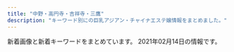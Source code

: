 ```yaml
---
title: "中野・高円寺・吉祥寺・三鷹"
description: "キーワード別にの巨乳アジアン・チャイナエステ嬢情報をまとめました。"
---
```


新着画像と新着キーワードをまとめています。
2021年02月14日の情報です。

<DmmAffiliateIns />
<KeywordTable
  shops={
    [
    {
        "name": "\u30ed\u30fc\u30b6",
        "url": "http://www.aroma-rosa.info/",
        "keywords": {
            "86": 8,
            "C": 24,
            "D": 56,
            "87": 32,
            "84": 8,
            "88": 8,
            "85": 24
        },
        "img_links": [
            "http://www.aroma-rosa.info/files/002-02.jpg",
            "http://www.aroma-rosa.info/images/rsubt6.png",
            "http://www.aroma-rosa.info/files/005.jpg",
            "http://www.aroma-rosa.info/files/016-03.jpg",
            "http://www.aroma-rosa.info/files/008.jpg",
            "http://www.aroma-rosa.info/files/006-03.jpg",
            "http://www.aroma-rosa.info/files/002-03.jpg",
            "http://www.aroma-rosa.info/files/002.jpg",
            "http://www.aroma-rosa.info/files/004.jpg",
            "http://www.aroma-rosa.info/files/014.jpg",
            "http://www.aroma-rosa.info/files/013-02.jpg",
            "http://www.aroma-rosa.info/images/rsubt3.png",
            "http://www.aroma-rosa.info/files/004-02.jpg",
            "http://www.aroma-rosa.info/files/008-02.jpg",
            "http://www.aroma-rosa.info/images/m6.jpg",
            "http://www.aroma-rosa.info/images/tel2.png",
            "http://www.aroma-rosa.info/files/005-02.jpg",
            "http://www.aroma-rosa.info/files/016-02.jpg",
            "http://www.aroma-rosa.info/images/rsubt4.png",
            "http://www.aroma-rosa.info/images/m1.jpg",
            "http://www.aroma-rosa.info/images/rsubt5.png",
            "http://www.aroma-rosa.info/images/b-online.png",
            "http://www.aroma-rosa.info/files/003-02.jpg",
            "http://www.aroma-rosa.info/images/b-tel.png",
            "http://www.aroma-rosa.info/images/slider-img001.jpg",
            "http://www.aroma-rosa.info/files/014-03.jpg",
            "http://www.aroma-rosa.info/files/016.jpg",
            "http://www.aroma-rosa.info/files/015.jpg",
            "http://www.aroma-rosa.info/files/003-03.jpg",
            "http://www.aroma-rosa.info/images/rsubt1.png",
            "http://www.aroma-rosa.info/files/003.jpg",
            "http://www.aroma-rosa.info/files/013-03.jpg",
            "http://www.aroma-rosa.info/images/rsubt2.png",
            "http://www.aroma-rosa.info/images/rsubt7.png",
            "http://www.aroma-rosa.info/files/006.jpg",
            "http://www.aroma-rosa.info/files/015-03.jpg",
            "http://www.aroma-rosa.info/files/005-03.jpg",
            "http://www.aroma-rosa.info/files/014-02.jpg",
            "http://www.aroma-rosa.info/images/slider-img002.jpg",
            "http://www.aroma-rosa.info/files/008-03.jpg",
            "http://www.aroma-rosa.info/files/006-02.jpg",
            "http://www.aroma-rosa.info/images/m3.jpg",
            "http://www.aroma-rosa.info/files/013.jpg",
            "http://www.aroma-rosa.info/files/015-02.jpg",
            "http://www.aroma-rosa.info/images/m2.jpg",
            "http://www.aroma-rosa.info/images/m4.jpg",
            "http://www.aroma-rosa.info/files/004-03.jpg"
        ],
        "station": "JR\u837b\u7aaa\u99c5\u897f\u53e3"
    },
    {
        "keywords": {
            "C": 7
        },
        "url": "http://k-angel.info/",
        "station": "JR\u9ad8\u5186\u5bfa\u99c5\u5317\u53e3",
        "name": "Angel\u30fb\u30a8\u30f3\u30b8\u30a7\u30eb",
        "img_links": [
            "http://k-angel.info/images/r2.jpg",
            "http://k-angel.info/images/g2.jpg",
            "http://k-angel.info/images/g06.jpg",
            "http://k-angel.info/images/flash1.jpg",
            "http://k-angel.info/images/g5.jpg",
            "http://k-angel.info/images/zi_staff.png",
            "http://k-angel.info/images/g01.jpg",
            "http://k-angel.info/images/r1.jpg",
            "http://k-angel.info/images/nana.jpg",
            "http://k-angel.info/images/r4.jpg",
            "http://k-angel.info/images/r5.jpg",
            "http://k-angel.info/images/a5.jpg",
            "http://k-angel.info/images/r3.jpg",
            "http://k-angel.info/images/flash.jpg",
            "http://k-angel.info/images/r6.jpg"
        ]
    },
    {
        "img_links": [
            "http://hanabi.iest.jp/images/staff_image/staff_04b.jpg",
            "http://hanabi.iest.jp/images/index_page_top.png",
            "http://hanabi.iest.jp/images/staff_image/staff_01a.jpg",
            "http://hanabi.iest.jp/images/top/top_05.jpg",
            "http://hanabi.iest.jp/images/top/top_04.jpg",
            "http://hanabi.iest.jp/images/massage/massage_04a.jpg",
            "http://hanabi.iest.jp/images/staff_image/staff_05a.jpg",
            "http://hanabi.iest.jp/images/staff_image/staff_04a.jpg",
            "http://hanabi.iest.jp/images/staff_one/staff_ba.png",
            "http://hanabi.iest.jp/images/staff_image/staff_06b.jpg",
            "http://hanabi.iest.jp/images/massage/massage_01a.jpg",
            "http://hanabi.iest.jp/images/massage/massage_04b.jpg",
            "http://hanabi.iest.jp/images/home/index_11.jpg",
            "http://hanabi.iest.jp/images/home/index_tel.jpg",
            "http://hanabi.iest.jp/images/staff/staff_top.png",
            "http://hanabi.iest.jp/images/massage/massage_la.jpg",
            "http://hanabi.iest.jp/images/massage/massage_01b.jpg",
            "http://hanabi.iest.jp/images/home/index_13.jpg",
            "http://hanabi.iest.jp/images/massage/massage_02b.jpg",
            "http://hanabi.iest.jp/images/demo/slider/images/slide3.png",
            "http://hanabi.iest.jp/images/massage/massage_03a.jpg",
            "http://hanabi.iest.jp/images/top/top_02.jpg",
            "http://hanabi.iest.jp/images/staff_image/staff_03a.jpg",
            "http://hanabi.iest.jp/images/demo/slider/images/slide2.png",
            "http://hanabi.iest.jp/images/massage/massage_02a.jpg",
            "http://hanabi.iest.jp/images/massage/massage_03b.jpg",
            "http://hanabi.iest.jp/images/demo/slider/images/slide1.png",
            "http://hanabi.iest.jp/images/staff_image/staff_05b.jpg",
            "http://hanabi.iest.jp/images/home/top.jpg",
            "http://hanabi.iest.jp/images/top/top_03.jpg",
            "http://hanabi.iest.jp/images/top/top_06.jpg",
            "http://hanabi.iest.jp/images/top/top_01.jpg",
            "http://hanabi.iest.jp/images/top/top_08.png",
            "http://hanabi.iest.jp/images/staff_image/staff_06a.jpg"
        ],
        "name": "\u82b1\u706b",
        "station": "\u6b66\u8535\u95a2\u99c5\u5357\u53e3",
        "url": "http://hanabi.iest.jp/",
        "keywords": {}
    },
    {
        "station": "JR\u837b\u7aaa\u99c5\u897f\u53e3",
        "name": "\u53f0\u6e7eSpa",
        "keywords": {},
        "url": "http://esthe-taiwanspa.com/",
        "img_links": [
            "http://esthe-taiwanspa.com/img/mask01.jpg",
            "http://esthe-taiwanspa.com/img/pagetop.png",
            "http://esthe-taiwanspa.com/img/corona-5.jpg",
            "http://esthe-taiwanspa.com/img/rei02.jpg",
            "http://esthe-taiwanspa.com/img/miki.jpg",
            "http://esthe-taiwanspa.com/img/corona-3.jpg",
            "http://esthe-taiwanspa.com/img/honoka02.jpg",
            "http://esthe-taiwanspa.com/img/yuki.jpg",
            "http://esthe-taiwanspa.com/img/ami.jpg",
            "http://esthe-taiwanspa.com/img/topbg02.jpg",
            "http://esthe-taiwanspa.com/img/tel_img.png",
            "http://esthe-taiwanspa.com/img/head_img.png",
            "http://esthe-taiwanspa.com/img/reina3.jpg",
            "http://esthe-taiwanspa.com/img/sara002.jpg",
            "http://esthe-taiwanspa.com/img/corona-4.jpg",
            "http://esthe-taiwanspa.com/img/sara2.jpg",
            "http://esthe-taiwanspa.com/img/mask02.jpg",
            "http://esthe-taiwanspa.com/img/mami.jpg",
            "http://esthe-taiwanspa.com/img/mask04.jpg",
            "http://esthe-taiwanspa.com/img/anna.png",
            "http://esthe-taiwanspa.com/img/emi001.jpg",
            "http://esthe-taiwanspa.com/img/nana2.jpg",
            "http://esthe-taiwanspa.com/img/corona-2.jpg",
            "http://esthe-taiwanspa.com/img/mask05.jpg",
            "http://esthe-taiwanspa.com/img/photo_01.jpg",
            "http://esthe-taiwanspa.com/img/mask03.jpg"
        ]
    },
    {
        "img_links": [
            "http://aes-heal.com/staff/kana/01.jpg",
            "http://aes-heal.com/staff/rio/01.jpg",
            "http://aes-heal.com/staff/kiki/01.jpg",
            "http://aes-heal.com/css/nav/nav-004.jpg",
            "http://aes-heal.com/css/nav/nav-002.jpg",
            "http://aes-heal.com/css/m-head.jpg",
            "http://aes-heal.com/css/m-top03.jpg",
            "http://aes-heal.com/staff/mai/01.jpg",
            "http://aes-heal.com/css/nav/nav-006.jpg",
            "http://aes-heal.com/css/nav/nav-003.jpg",
            "http://aes-heal.com/css/campaign.jpg",
            "http://aes-heal.com/staff/rin/01.jpg",
            "http://aes-heal.com/css/nav/nav-001.jpg",
            "http://aes-heal.com/css/m-top05.jpg",
            "http://aes-heal.com/css/nav/nav-005.jpg",
            "http://aes-heal.com/css/m-top04.jpg",
            "http://aes-heal.com/staff/emi/01.jpg",
            "http://aes-heal.com/images/call.png",
            "http://aes-heal.com/staff/mimi/01.jpg",
            "http://aes-heal.com/css/m-top02.jpg",
            "http://aes-heal.com/staff/yui/01.jpg"
        ],
        "station": "\u4e0a\u77f3\u795e\u4e95\u99c5\u5317\u53e3",
        "name": "\u91d1\u306e\u6708",
        "keywords": {
            "\u80f8": 1
        },
        "url": "http://aes-heal.com/"
    },
    {
        "url": "http://massage-aroma.red/",
        "name": "\u5922\u6c17\u5206",
        "keywords": {
            "86": 36
        },
        "station": "\u4e2d\u91ce\u5742\u4e0a\u99c53\u756a\u53e3",
        "img_links": [
            "http://massage-aroma.red/images/b4.jpg",
            "http://massage-aroma.red/images/rosel.png",
            "http://massage-aroma.red/images/qrc.png",
            "http://massage-aroma.red/images/r1.jpg",
            "http://massage-aroma.red/images/r4.jpg",
            "http://massage-aroma.red/images/b5.jpg",
            "http://massage-aroma.red/images/r2.jpg",
            "http://massage-aroma.red/images/cg02.jpg",
            "http://massage-aroma.red/images/b6.jpg",
            "http://massage-aroma.red/images/tel.png",
            "http://massage-aroma.red/images/r3.jpg",
            "http://massage-aroma.red/images/cg03.jpg",
            "http://massage-aroma.red/images/b3.jpg",
            "http://massage-aroma.red/images/b2.jpg",
            "http://massage-aroma.red/images/roser.png",
            "http://massage-aroma.red/images/cg06.jpg",
            "http://massage-aroma.red/images/cg08.jpg",
            "http://massage-aroma.red/images/kan.jpg",
            "http://massage-aroma.red/images/card.jpg",
            "http://massage-aroma.red/images/cg01.jpg",
            "http://massage-aroma.red/images/cg09.jpg",
            "http://massage-aroma.red/images/b1.jpg"
        ]
    },
    {
        "url": "http://cutiehoney.estx.net/",
        "station": "\u897f\u837b\u7aaa\u99c5\u5317\u53e3",
        "img_links": [
            "http://cutiehoney.estx.net/staff/3/1.jpg",
            "http://cutiehoney.estx.net/images/index_02.jpg",
            "http://cutiehoney.estx.net/images/staff_06.jpg",
            "http://cutiehoney.estx.net/images/new_10.jpg",
            "http://cutiehoney.estx.net/images/index_07.jpg",
            "http://cutiehoney.estx.net/images/s2.jpg",
            "http://cutiehoney.estx.net/staff/1/1.jpg",
            "http://cutiehoney.estx.net/staff/2/1.jpg",
            "http://cutiehoney.estx.net/images/s3.jpg",
            "http://cutiehoney.estx.net/images/index_11.jpg",
            "http://cutiehoney.estx.net/images/index_04.jpg",
            "http://cutiehoney.estx.net/images/index_10.jpg",
            "http://cutiehoney.estx.net/images/index_05.jpg",
            "http://cutiehoney.estx.net/images/s1.jpg",
            "http://cutiehoney.estx.net/images/staff_08.jpg",
            "http://cutiehoney.estx.net/images/new_08.jpg"
        ],
        "name": "Cutie Honey \uff5e\u30ad\u30e5\u30fc\u30c6\u30a3\u30fc\u30cf\u30cb\u30fc\uff5e",
        "keywords": {}
    },
    {
        "station": "JR\u837b\u7aaa\u99c5\u897f\u53e3",
        "keywords": {
            "88": 1,
            "90": 1,
            "C": 2,
            "D": 1,
            "85": 1
        },
        "img_links": [
            "http://doremi.estheya.com/css/top02.png",
            "http://doremi.estheya.com/images/call.png",
            "http://doremi.estheya.com/css/top04.png",
            "http://doremi.estheya.com/css/staff/staff01.png",
            "http://doremi.estheya.com/css/staff/staff003.png",
            "http://doremi.estheya.com/css/tel04.png",
            "http://doremi.estheya.com/css/f-tel03.png",
            "http://doremi.estheya.com/css/staff/staff02.png",
            "http://doremi.estheya.com/css/head.png"
        ],
        "name": "DoReMi -\u30c9\u30ec\u30df-",
        "url": "http://doremi.estheya.com/"
    },
    {
        "keywords": {
            "D": 2,
            "C": 2,
            "85": 1,
            "86": 2,
            "87": 1,
            "\u30bb\u30af\u30b7\u30fc": 3
        },
        "name": "\u30e9\u30ad\u30e5\u30a2",
        "url": "http://lacure.oks.bz/",
        "station": "JR\u837b\u7aaa\u99c5\u5357\u53e3",
        "img_links": [
            "http://lacure.oks.bz/photos/sites/19/2021/01/2021011112261833.jpg",
            "http://lacure.oks.bz/photos/sites/19/2021/01/2021011112261593.jpg",
            "http://lacure.oks.bz/photos/sites/19/2021/01/2021011112261455.jpg",
            "http://lacure.oks.bz/photos/sites/19/2021/01/2021011112393578.jpg",
            "http://lacure.oks.bz/images/s_staff.png",
            "http://lacure.oks.bz/photos/sites/19/2021/01/2021011112261516.jpg",
            "http://lacure.oks.bz/images/m1.jpg",
            "http://lacure.oks.bz/photos/sites/19/2021/01/2021011112261830.jpg",
            "http://lacure.oks.bz/images/news.jpg",
            "http://lacure.oks.bz/images/room1.jpg",
            "http://lacure.oks.bz/images/room3.jpg",
            "http://lacure.oks.bz/photos/sites/19/2021/01/2021011112443789.jpg",
            "http://lacure.oks.bz/images/m4.jpg",
            "http://lacure.oks.bz/images/room2.jpg",
            "http://lacure.oks.bz/photos/sites/19/2021/01/2021011112261964.jpg",
            "http://lacure.oks.bz/photos/sites/19/2021/01/2021011112261794.jpg",
            "http://lacure.oks.bz/photos/sites/19/2021/01/2021011112261714.jpg",
            "http://lacure.oks.bz/photos/sites/19/2021/01/202101111226185.jpg",
            "http://lacure.oks.bz/images/face.jpg",
            "http://lacure.oks.bz/photos/sites/19/2021/01/2021011112261438.jpg",
            "http://lacure.oks.bz/images/face_bj1.png",
            "http://lacure.oks.bz/images/mobile.jpg",
            "http://lacure.oks.bz/images/top.jpg",
            "http://lacure.oks.bz/photos/sites/19/2020/06/2020062110315080.jpg",
            "http://lacure.oks.bz/photos/sites/19/2021/01/202101111226158.jpg",
            "http://lacure.oks.bz/photos/sites/19/2021/01/2021011112261995.jpg",
            "http://lacure.oks.bz/photos/sites/19/2019/02/2019021111235740-e1549851847368.jpg",
            "http://lacure.oks.bz/images/m2.jpg",
            "http://lacure.oks.bz/images/1.jpg",
            "http://lacure.oks.bz/photos/sites/19/2021/01/2021011112394134.jpg",
            "http://lacure.oks.bz/photos/sites/19/2021/01/2021011112261781.jpg",
            "http://lacure.oks.bz/images/room4.jpg",
            "http://lacure.oks.bz/images/m3.jpg",
            "http://lacure.oks.bz/images/pick.jpg",
            "http://lacure.oks.bz/photos/sites/19/2021/01/2021010611082189.jpg",
            "http://lacure.oks.bz/photos/sites/19/2017/06/staff1-e1523757806454.jpg"
        ]
    },
    {
        "name": "TIAMO \u30c6\u30a3\u30a2\u30e2",
        "img_links": [
            "http://tiamo.est.cm/photos/sites/16/2020/01/2020012811063067.jpg",
            "http://tiamo.est.cm/photos/sites/16/2020/01/2020011214394469.jpg",
            "http://tiamo.est.cm/photos/sites/16/2020/10/2020102612574811.jpg",
            "http://tiamo.est.cm/photos/sites/16/2020/07/202007311723412.jpg",
            "http://tiamo.est.cm/photos/sites/16/2019/07/2019070304563152.jpg",
            "http://tiamo.est.cm/photos/sites/16/2020/09/2020090119163997.jpg",
            "http://tiamo.est.cm/photos/sites/16/2019/11/2019112916425386.jpg",
            "http://tiamo.est.cm/photos/sites/16/2020/12/2020122816370660.jpg",
            "http://tiamo.est.cm/photos/sites/16/2020/08/2020080919331991.jpg",
            "http://tiamo.est.cm/photos/sites/16/2019/05/2019051805223542.jpg",
            "http://tiamo.est.cm/images/s_staff.png",
            "http://tiamo.est.cm/images/mobile.jpg",
            "http://tiamo.est.cm/photos/sites/16/2021/01/2021010814004971.jpg",
            "http://tiamo.est.cm/photos/sites/16/2019/03/2019030204165278.jpg",
            "http://tiamo.est.cm/photos/sites/16/2021/02/2021020518171776.jpg",
            "http://tiamo.est.cm/photos/sites/16/2020/12/2020121115410880.jpg",
            "http://tiamo.est.cm/photos/sites/16/2019/01/201901301016379.jpg",
            "http://tiamo.est.cm/photos/sites/16/2019/11/2019111102212226.jpg",
            "http://tiamo.est.cm/photos/sites/16/2020/02/2020020810372852.jpg",
            "http://tiamo.est.cm/photos/sites/16/2020/01/202001121439451.jpg",
            "http://tiamo.est.cm/photos/sites/16/2019/10/2019101702370536.jpg",
            "http://tiamo.est.cm/photos/sites/16/2020/02/2020022318144854.jpg",
            "http://tiamo.est.cm/photos/sites/16/2019/11/2019111618114937.jpg",
            "http://tiamo.est.cm/photos/sites/16/2019/02/2019022103514986.jpg",
            "http://tiamo.est.cm/photos/sites/16/2019/06/2019060309274151.jpg",
            "http://tiamo.est.cm/photos/sites/16/2019/06/2019061308384319.jpg",
            "http://tiamo.est.cm/photos/sites/16/2020/01/2020013116443838.jpg",
            "http://tiamo.est.cm/photos/sites/16/2019/04/2019041207560431.jpg",
            "http://tiamo.est.cm/photos/sites/16/2020/01/2020010414482193.jpg",
            "http://tiamo.est.cm/photos/sites/16/2020/12/2020121511400588.jpg",
            "http://tiamo.est.cm/photos/sites/16/2020/12/2020121115410975.jpg",
            "http://tiamo.est.cm/photos/sites/16/2019/07/2019071807511940.jpg",
            "http://tiamo.est.cm/images/info2.jpg",
            "http://tiamo.est.cm/photos/sites/16/2020/01/2020010214484798.jpg",
            "http://tiamo.est.cm/photos/sites/16/2020/02/2020021316181264.jpg",
            "http://tiamo.est.cm/images/room3.jpg",
            "http://tiamo.est.cm/photos/sites/16/2020/12/2020121510401075.jpg",
            "http://tiamo.est.cm/photos/sites/16/2020/03/2020032117100085.jpg",
            "http://tiamo.est.cm/photos/sites/16/2020/04/2020040719074948.jpg",
            "http://tiamo.est.cm/photos/sites/16/2019/10/2019100609583438.jpg",
            "http://tiamo.est.cm/photos/sites/16/2019/07/2019070304563516.jpg",
            "http://tiamo.est.cm/photos/sites/16/2019/09/2019092706034341.jpg",
            "http://tiamo.est.cm/photos/sites/16/2019/03/2019032302515060.jpg",
            "http://tiamo.est.cm/photos/sites/16/2019/02/201902150655387.jpg",
            "http://tiamo.est.cm/photos/sites/16/2021/02/2021020518171894.jpg",
            "http://tiamo.est.cm/photos/sites/16/2019/03/2019032704483312.jpg",
            "http://tiamo.est.cm/photos/sites/16/2019/01/2019013109493388.jpg",
            "http://tiamo.est.cm/images/room4.jpg",
            "http://tiamo.est.cm/photos/sites/16/2019/05/2019052205515177.jpg",
            "http://tiamo.est.cm/photos/sites/16/2018/12/2018121406553544.jpg",
            "http://tiamo.est.cm/photos/sites/16/2021/01/2021010814010579.jpg",
            "http://tiamo.est.cm/photos/sites/16/2019/02/2019022705551633.jpg",
            "http://tiamo.est.cm/images/tel.jpg",
            "http://tiamo.est.cm/photos/sites/16/2019/04/201904210439188.jpg",
            "http://tiamo.est.cm/photos/sites/16/2020/12/202012151040125.jpg",
            "http://tiamo.est.cm/photos/sites/16/2019/11/2019111618115535.jpg",
            "http://tiamo.est.cm/photos/sites/16/2019/10/201910280859215.jpg",
            "http://tiamo.est.cm/photos/sites/16/2019/09/2019092706034376.jpg",
            "http://tiamo.est.cm/photos/sites/16/2019/02/201902040136128.jpg",
            "http://tiamo.est.cm/photos/sites/16/2019/10/2019100509040927.jpg",
            "http://tiamo.est.cm/photos/sites/16/2019/07/201907180751140.jpg",
            "http://tiamo.est.cm/photos/sites/16/2019/10/2019103105053059.jpg",
            "http://tiamo.est.cm/photos/sites/16/2019/01/2019011704002432.jpg",
            "http://tiamo.est.cm/photos/sites/16/2019/07/2019071807500551.jpg",
            "http://tiamo.est.cm/photos/sites/16/2019/10/2019100609583559.jpg",
            "http://tiamo.est.cm/photos/sites/16/2019/09/2019091305161637.jpg",
            "http://tiamo.est.cm/photos/sites/16/2019/05/201905150606545.jpg",
            "http://tiamo.est.cm/photos/sites/16/2020/04/2020040719074887.jpg",
            "http://tiamo.est.cm/photos/sites/16/2020/01/2020010214484750.jpg",
            "http://tiamo.est.cm/photos/sites/16/2019/02/2019022103515090.jpg",
            "http://tiamo.est.cm/photos/sites/16/2020/10/2020101916060069.jpg",
            "http://tiamo.est.cm/photos/sites/16/2020/12/2020122816370780.jpg",
            "http://tiamo.est.cm/photos/sites/16/2019/04/2019041407533520.jpg",
            "http://tiamo.est.cm/photos/sites/16/2019/04/2019042312131627.jpg",
            "http://tiamo.est.cm/photos/sites/16/2020/02/2020022318144780.jpg",
            "http://tiamo.est.cm/photos/sites/16/2019/10/2019100609583456.jpg",
            "http://tiamo.est.cm/photos/sites/16/2019/07/201907030456388.jpg",
            "http://tiamo.est.cm/photos/sites/16/2019/05/2019051506070732.jpg",
            "http://tiamo.est.cm/photos/sites/16/2019/02/201902250446067.jpg",
            "http://tiamo.est.cm/photos/sites/16/2019/01/2019010701210525.jpg",
            "http://tiamo.est.cm/photos/sites/16/2019/11/201911110221151.jpg",
            "http://tiamo.est.cm/photos/sites/16/2021/02/2021021010381282.jpg",
            "http://tiamo.est.cm/photos/sites/16/2020/01/2020010414482161.jpg",
            "http://tiamo.est.cm/photos/sites/16/2019/03/2019030204165241.jpg",
            "http://tiamo.est.cm/photos/sites/16/2021/01/2021010814011480.jpg",
            "http://tiamo.est.cm/photos/sites/16/2020/12/2020120816534353.jpg",
            "http://tiamo.est.cm/photos/sites/16/2019/05/2019051805223561.jpg",
            "http://tiamo.est.cm/photos/sites/16/2020/04/2020040719075052.jpg",
            "http://tiamo.est.cm/photos/sites/16/2019/05/2019051506070075.jpg",
            "http://tiamo.est.cm/photos/sites/16/2019/06/2019060309273668.jpg",
            "http://tiamo.est.cm/images/room2.jpg",
            "http://tiamo.est.cm/photos/sites/16/2019/06/2019060309273039.jpg",
            "http://tiamo.est.cm/photos/sites/16/2019/06/2019060106550595.jpg",
            "http://tiamo.est.cm/photos/sites/16/2020/07/2020073117234868.jpg",
            "http://tiamo.est.cm/photos/sites/16/2019/06/2019061308373522.jpg",
            "http://tiamo.est.cm/photos/sites/16/2019/02/2019022504461224.jpg",
            "http://tiamo.est.cm/photos/sites/16/2020/03/2020032117100643.jpg",
            "http://tiamo.est.cm/photos/sites/16/2018/12/2018122309504169.jpg",
            "http://tiamo.est.cm/photos/sites/16/2020/07/2020073117235621.jpg",
            "http://tiamo.est.cm/photos/sites/16/2020/09/2020090113560014.jpg",
            "http://tiamo.est.cm/photos/sites/16/2019/07/2019071807501169.jpg",
            "http://tiamo.est.cm/images/s_link.png",
            "http://tiamo.est.cm/photos/sites/16/2020/01/202001021448489.jpg",
            "http://tiamo.est.cm/photos/sites/16/2019/04/2019040203465428.jpg",
            "http://tiamo.est.cm/photos/sites/16/2019/10/2019103105052685.jpg",
            "http://tiamo.est.cm/photos/sites/16/2019/11/201911211439573.jpg",
            "http://tiamo.est.cm/photos/sites/16/2019/11/201911211440009.jpg",
            "http://tiamo.est.cm/photos/sites/16/2019/12/2019121213010461.jpg",
            "http://tiamo.est.cm/photos/sites/16/2020/10/2020100411202830.jpg",
            "http://tiamo.est.cm/photos/sites/16/2019/12/2019122413254665.jpg",
            "http://tiamo.est.cm/photos/sites/16/2020/09/2020090310264131.jpg",
            "http://tiamo.est.cm/photos/sites/16/2021/01/202101201031192.jpg",
            "http://tiamo.est.cm/images/info.jpg",
            "http://tiamo.est.cm/photos/sites/16/2019/05/2019050406012387.jpg",
            "http://tiamo.est.cm/photos/sites/16/2019/02/2019021004291054.jpg",
            "http://tiamo.est.cm/photos/sites/16/2020/09/2020091415400096.jpg",
            "http://tiamo.est.cm/photos/sites/16/2019/03/2019032302514530.jpg",
            "http://tiamo.est.cm/images/s3.jpg",
            "http://tiamo.est.cm/photos/sites/16/2019/10/2019101009361790.jpg",
            "http://tiamo.est.cm/photos/sites/16/2019/05/2019050709004996.jpg",
            "http://tiamo.est.cm/photos/sites/16/2020/07/2020073117240183.jpg",
            "http://tiamo.est.cm/photos/sites/16/2019/06/2019060106550475.jpg",
            "http://tiamo.est.cm/photos/sites/16/2020/07/2020073117233448.jpg",
            "http://tiamo.est.cm/photos/sites/16/2020/02/2020021316180785.jpg",
            "http://tiamo.est.cm/photos/sites/16/2021/01/2021010814005755.jpg",
            "http://tiamo.est.cm/photos/sites/16/2020/08/2020081718281333.jpg",
            "http://tiamo.est.cm/photos/sites/16/2018/12/2018121406553576.jpg",
            "http://tiamo.est.cm/photos/sites/16/2020/12/2020121115410954.jpg",
            "http://tiamo.est.cm/photos/sites/16/2019/05/2019050806313810.jpg",
            "http://tiamo.est.cm/photos/sites/16/2020/08/2020080919325627.jpg",
            "http://tiamo.est.cm/photos/sites/16/2019/10/201910170236597.jpg",
            "http://tiamo.est.cm/photos/sites/16/2020/12/2020121511394593.jpg",
            "http://tiamo.est.cm/photos/sites/16/2020/10/2020100215541310.jpg",
            "http://tiamo.est.cm/photos/sites/16/2020/10/2020102816394236.jpg",
            "http://tiamo.est.cm/photos/sites/16/2019/04/2019040203470171.jpg",
            "http://tiamo.est.cm/photos/sites/16/2019/10/2019100609583491.jpg",
            "http://tiamo.est.cm/images/room1.jpg",
            "http://tiamo.est.cm/photos/sites/16/2019/06/2019061308374125.jpg",
            "http://tiamo.est.cm/photos/sites/16/2020/01/2020013116444579.jpg",
            "http://tiamo.est.cm/photos/sites/16/2019/01/201901070121054.jpg",
            "http://tiamo.est.cm/photos/sites/16/2019/04/2019042409430492.jpg",
            "http://tiamo.est.cm/images/s_news.jpg",
            "http://tiamo.est.cm/photos/sites/16/2020/08/2020080919330287.jpg",
            "http://tiamo.est.cm/photos/sites/16/2019/09/2019091305155490.jpg",
            "http://tiamo.est.cm/photos/sites/16/2019/01/2019013010164217.jpg",
            "http://tiamo.est.cm/photos/sites/16/2020/09/2020090119164058.jpg",
            "http://tiamo.est.cm/photos/sites/16/2019/01/2019011704003027.jpg",
            "http://tiamo.est.cm/photos/sites/16/2019/12/2019122413254035.jpg",
            "http://tiamo.est.cm/photos/sites/16/2018/12/2018122309504119.jpg",
            "http://tiamo.est.cm/photos/sites/16/2019/10/2019102808592746.jpg",
            "http://tiamo.est.cm/photos/sites/16/2019/11/2019112916424434.jpg",
            "http://tiamo.est.cm/photos/sites/16/2018/12/2018121406553545.jpg",
            "http://tiamo.est.cm/photos/sites/16/2020/12/2020121115411084.jpg"
        ],
        "station": "JR\u837b\u7aaa\u99c5\u5357\u53e3",
        "url": "http://tiamo.est.cm/",
        "keywords": {
            "85": 60,
            "84": 20,
            "89": 50,
            "87": 220,
            "88": 150,
            "C": 40,
            "E": 444,
            "D": 224,
            "83": 20,
            "86": 190,
            "F": 10
        }
    },
    {
        "station": "JR\u837b\u7aaa\u99c5\u897f\u53e3",
        "url": "http://tiramisu-o.com/",
        "name": "Tiramisu-\u30c6\u30a3\u30e9\u30df\u30b9-",
        "img_links": [
            "http://tiramisu-o.com/images/photo_12.jpg",
            "http://tiramisu-o.com/images/index_16.jpg",
            "http://tiramisu-o.com/uploads/5978b51ecca66ca81d431bcaad128c75.jpg",
            "http://tiramisu-o.com/uploads/a127317ec4f5d0dc2281168df4090856.jpg",
            "http://tiramisu-o.com/images/index_18.jpg",
            "http://tiramisu-o.com/images/index_23.jpg",
            "http://tiramisu-o.com/uploads/24dc578533fbd40c88dba3454a90df13.jpg",
            "http://tiramisu-o.com/images/index_12.jpg",
            "http://tiramisu-o.com/images/link_11.jpg",
            "http://tiramisu-o.com/uploads/a7263623a76fce9fd9e74e3c5231dde6.jpg",
            "http://tiramisu-o.com/images/index_13.jpg",
            "http://tiramisu-o.com/images/index_06.jpg",
            "http://tiramisu-o.com/images/index_15.jpg",
            "http://tiramisu-o.com/images/index_24.jpg",
            "http://tiramisu-o.com/uploads/4e0b8c43eddabd91acede0412c242113.jpg",
            "http://tiramisu-o.com/images/index_10.jpg",
            "http://tiramisu-o.com/uploads/7ad70e845e154bf3fac932727fb23777.jpg",
            "http://tiramisu-o.com/images/index_09.jpg",
            "http://tiramisu-o.com/uploads/748d799dda38b94591609302af071dd7.jpg",
            "http://tiramisu-o.com/images/index_19.jpg",
            "http://tiramisu-o.com/uploads/ece2636e552ccdbaf2cac9f9eee51c28.jpg",
            "http://tiramisu-o.com/images/index_02.jpg",
            "http://tiramisu-o.com/images/index_08.jpg",
            "http://tiramisu-o.com/uploads/8db399091a85c075e1f0d0901aa7d948.jpg",
            "http://tiramisu-o.com/uploads/1a05c443783e211268f5fd91fee961e6.jpg",
            "http://tiramisu-o.com/uploads/6f76cd9eaff23d5d6398e9d606a901d1.jpg",
            "http://tiramisu-o.com/uploads/c16088aeb419267011cf1f6cb5153cea.jpg",
            "http://tiramisu-o.com/images/index_22.jpg",
            "http://tiramisu-o.com/uploads/0576a8bf93edc11647c2e4e17ae1a0e1.jpg",
            "http://tiramisu-o.com/images/index_17.jpg",
            "http://tiramisu-o.com/uploads/7c58aaecf422209a030b99bb8792a1cf.jpg",
            "http://tiramisu-o.com/images/girls_11.jpg",
            "http://tiramisu-o.com/images/girls_13.jpg",
            "http://tiramisu-o.com/uploads/0f11fd28e7ec7bc3475d7e4d04d97321.jpg",
            "http://tiramisu-o.com/images/index_03.jpg",
            "http://tiramisu-o.com/images/index_01.jpg",
            "http://tiramisu-o.com/uploads/ad5b83ad32836796dd7749edbda88c42.jpg",
            "http://tiramisu-o.com/images/photo_11.jpg",
            "http://tiramisu-o.com/images/index_20.jpg",
            "http://tiramisu-o.com/uploads/5884fb095e084ab1c3fb3c13535db9d6.jpg",
            "http://tiramisu-o.com/uploads/01928d7157707ed584ed91afaee09aa7.jpg",
            "http://tiramisu-o.com/images/index_07.jpg",
            "http://tiramisu-o.com/my_work/images/pic1.png",
            "http://tiramisu-o.com/uploads/702c1288dd9843aabfbb06d182fec4f4.jpg",
            "http://tiramisu-o.com/images/index_05.jpg",
            "http://tiramisu-o.com/uploads/74cae8e5ad5ff370a7835faa49a59ed0.jpg",
            "http://tiramisu-o.com/images/index_04.jpg"
        ],
        "keywords": {
            "E": 1,
            "90": 1,
            "C": 4,
            "86": 2,
            "87": 11,
            "D": 12,
            "88": 2,
            "85": 1
        }
    },
    {
        "name": "\u30ec\u30a4\u30f3\u30dc\u30fc",
        "keywords": {
            "E": 4,
            "88": 4,
            "C": 13,
            "84": 1,
            "86": 15,
            "D": 15
        },
        "url": "http://rainbow.esnavi.work/",
        "img_links": [
            "http://rainbow.esnavi.work/2020022105445070.jpg",
            "http://rainbow.esnavi.work/sp_top.jpg",
            "http://rainbow.esnavi.work/sp_nav01.png",
            "http://rainbow.esnavi.work/2020033010050818.jpg",
            "http://rainbow.esnavi.work/sp_nav02.png",
            "http://rainbow.esnavi.work/2020022105435581.jpg",
            "http://rainbow.esnavi.work/tit_staff03.png",
            "http://rainbow.esnavi.work/sp_nav03.png",
            "http://rainbow.esnavi.work/2020033010050746.jpg",
            "http://rainbow.esnavi.work/mimi.jpg",
            "http://rainbow.esnavi.work/kanban.jpg"
        ],
        "station": "JR\u837b\u7aaa\u99c5\u897f\u53e3"
    },
    {
        "name": "\u30b7\u30e7\u30b3\u30e9",
        "img_links": [
            "http://es-chocolat.xyz/_src/33626992/stafflist.png",
            "http://es-chocolat.xyz/_src/20562490/img20181212223846686715.png",
            "http://es-chocolat.xyz/_src/18133937/img20180424160806536942.png",
            "http://es-chocolat.xyz/_src/33627303/stafflist.png",
            "http://es-chocolat.xyz/_src/22138622/3_20181127194254125.jpg",
            "http://es-chocolat.xyz/_src/22138560/navi_04.png",
            "http://es-chocolat.xyz/_src/20562428/3_15.png",
            "http://es-chocolat.xyz/_src/33129979/bktolist.png",
            "http://es-chocolat.xyz/_src/44966940/22.png",
            "http://es-chocolat.xyz/_src/49902396/31.jpg",
            "http://es-chocolat.xyz/_src/22731315/3_15.png",
            "http://es-chocolat.xyz/_src/33130061/22.png",
            "http://es-chocolat.xyz/_src/50013793/3_15.png",
            "http://es-chocolat.xyz/_src/18133993/bktotop.png",
            "http://es-chocolat.xyz/_src/18134351/navi_04.png",
            "http://es-chocolat.xyz/_src/18134406/navi_06.png",
            "http://es-chocolat.xyz/_src/33627328/22.png",
            "http://es-chocolat.xyz/_src/18133943/sign.png",
            "http://es-chocolat.xyz/_src/33130032/navi_04.png",
            "http://es-chocolat.xyz/_src/22138620/3_15.png",
            "http://es-chocolat.xyz/_src/33130055/bottom.png",
            "http://es-chocolat.xyz/_src/18134357/navi_04.png",
            "http://es-chocolat.xyz/_src/18133986/bottom.png",
            "http://es-chocolat.xyz/_src/22731498/1_20181127194254048.jpg",
            "http://es-chocolat.xyz/_src/18134219/22.png",
            "http://es-chocolat.xyz/_src/50013755/stafflist2.png",
            "http://es-chocolat.xyz/_src/18134154/22.png",
            "http://es-chocolat.xyz/_src/50013861/stafflist2.png",
            "http://es-chocolat.xyz/_src/18134375/bottom.png",
            "http://es-chocolat.xyz/_src/18133945/22.png",
            "http://es-chocolat.xyz/_src/18134155/bktotop.png",
            "http://es-chocolat.xyz/_src/33130036/bktolist.png",
            "http://es-chocolat.xyz/_src/18134198/3_15.png",
            "http://es-chocolat.xyz/_src/44966938/sign.png",
            "http://es-chocolat.xyz/_src/22138554/navi_04.png",
            "http://es-chocolat.xyz/_src/22138625/bktolist.png",
            "http://es-chocolat.xyz/_src/44966934/bottom.png",
            "http://es-chocolat.xyz/_src/44966911/navi_04.png",
            "http://es-chocolat.xyz/_src/50013820/22.png",
            "http://es-chocolat.xyz/_src/44966950/wechatimg32.jpg",
            "http://es-chocolat.xyz/_src/18134353/3_15.png",
            "http://es-chocolat.xyz/_src/33130038/navi_04.png",
            "http://es-chocolat.xyz/_src/50013747/navi_04.png",
            "http://es-chocolat.xyz/_src/33129995/bottom.png",
            "http://es-chocolat.xyz/_src/20562456/bktotop.png",
            "http://es-chocolat.xyz/_src/50013749/3_15.png",
            "http://es-chocolat.xyz/_src/18134379/sign.png",
            "http://es-chocolat.xyz/_src/50013742/stafflist.png",
            "http://es-chocolat.xyz/_src/20562430/bktolist.png",
            "http://es-chocolat.xyz/_src/18134408/navi_07.png",
            "http://es-chocolat.xyz/_src/22731317/bktolist.png",
            "http://es-chocolat.xyz/_src/18134319/bktolist.png",
            "http://es-chocolat.xyz/_src/20469703/slider2.jpg",
            "http://es-chocolat.xyz/_src/18134412/navi2_02.png",
            "http://es-chocolat.xyz/_src/50013858/stafflist.png",
            "http://es-chocolat.xyz/_src/20562690/img20181212223846686715.png",
            "http://es-chocolat.xyz/_src/18133990/sign.png",
            "http://es-chocolat.xyz/_src/50013814/bottom.png",
            "http://es-chocolat.xyz/_src/18134317/navi_04.png",
            "http://es-chocolat.xyz/_src/18134381/22.png",
            "http://es-chocolat.xyz/_src/18133965/bktotop.png",
            "http://es-chocolat.xyz/_src/44966949/stafflist.png",
            "http://es-chocolat.xyz/_src/18134089/7.jpg",
            "http://es-chocolat.xyz/_src/18133970/3_15.png",
            "http://es-chocolat.xyz/_src/18134359/bktolist.png",
            "http://es-chocolat.xyz/_src/33627304/navi_04.png",
            "http://es-chocolat.xyz/_src/33627306/bktolist.png",
            "http://es-chocolat.xyz/_src/22138556/3_15.png",
            "http://es-chocolat.xyz/_src/18134426/s3_20171130213911574.png",
            "http://es-chocolat.xyz/_src/18134180/bottom.png",
            "http://es-chocolat.xyz/_src/18134414/navi2_03.png",
            "http://es-chocolat.xyz/_src/18134034/bottom.png",
            "http://es-chocolat.xyz/_src/44966915/bktolist.png",
            "http://es-chocolat.xyz/_src/18134410/navi2_01.png",
            "http://es-chocolat.xyz/_src/50013791/navi_04.png",
            "http://es-chocolat.xyz/_src/18134017/navi_04.png",
            "http://es-chocolat.xyz/_src/18134038/sign.png",
            "http://es-chocolat.xyz/_src/18134087/6_20181127194254137.jpg",
            "http://es-chocolat.xyz/_src/18134133/3_15.png",
            "http://es-chocolat.xyz/_src/50013776/22.png",
            "http://es-chocolat.xyz/_src/18134187/bktotop.png",
            "http://es-chocolat.xyz/_src/18134228/7.jpg",
            "http://es-chocolat.xyz/_src/18134416/navi2_04.png",
            "http://es-chocolat.xyz/_src/50013877/wechatimg215.jpg",
            "http://es-chocolat.xyz/_src/50013818/sign.png",
            "http://es-chocolat.xyz/_src/18134163/navi_04.png",
            "http://es-chocolat.xyz/_src/22138733/staffs.png",
            "http://es-chocolat.xyz/_src/22353698/wechatimg226.jpg",
            "http://es-chocolat.xyz/_src/18134213/bottom.png",
            "http://es-chocolat.xyz/_src/18134422/s1_20171130213841322.png",
            "http://es-chocolat.xyz/_src/50013770/bottom.png",
            "http://es-chocolat.xyz/_src/18134227/6_20181127194254137.jpg",
            "http://es-chocolat.xyz/_src/18134356/7.jpg",
            "http://es-chocolat.xyz/_src/18134341/22.png",
            "http://es-chocolat.xyz/_src/18134040/22.png",
            "http://es-chocolat.xyz/_src/50013751/bktolist.png",
            "http://es-chocolat.xyz/_src/18133968/navi_04.png",
            "http://es-chocolat.xyz/_src/18134165/3_15.png",
            "http://es-chocolat.xyz/_src/33129999/sign.png",
            "http://es-chocolat.xyz/_src/18134316/6_20181127194254137.jpg",
            "http://es-chocolat.xyz/_src/22138623/navi_04.png",
            "http://es-chocolat.xyz/_src/18134396/navi_01.png",
            "http://es-chocolat.xyz/_src/33627329/bktotop.png",
            "http://es-chocolat.xyz/_src/22138583/22.png",
            "http://es-chocolat.xyz/_src/33129974/3_15.png",
            "http://es-chocolat.xyz/_src/22138713/3_20181127194254125.jpg",
            "http://es-chocolat.xyz/_src/18134335/bottom.png",
            "http://es-chocolat.xyz/_src/20562453/sign.png",
            "http://es-chocolat.xyz/_src/22138641/bottom.png",
            "http://es-chocolat.xyz/_src/49902405/35.pic.jpg",
            "http://es-chocolat.xyz/_src/22731340/sign.png",
            "http://es-chocolat.xyz/_src/49902403/34.pic.jpg",
            "http://es-chocolat.xyz/_src/49902398/32.pic.jpg",
            "http://es-chocolat.xyz/_src/50013753/navi_04.png",
            "http://es-chocolat.xyz/_src/33130661/img20190609213421023161.png",
            "http://es-chocolat.xyz/_src/28251430/img20181212223846686715.png",
            "http://es-chocolat.xyz/_src/33627322/bottom.png",
            "http://es-chocolat.xyz/_src/33130662/img20190609213421010769.png",
            "http://es-chocolat.xyz/_src/33627326/sign.png",
            "http://es-chocolat.xyz/_src/33627567/stafflist.png",
            "http://es-chocolat.xyz/_src/18134196/navi_04.png",
            "http://es-chocolat.xyz/_src/22731319/navi_04.png",
            "http://es-chocolat.xyz/_src/44966917/stafflist.png",
            "http://es-chocolat.xyz/_src/22731321/1_20181127194254048.jpg",
            "http://es-chocolat.xyz/_src/50013797/stafflist.png",
            "http://es-chocolat.xyz/_src/18134339/sign.png",
            "http://es-chocolat.xyz/_src/33130040/img20190609202615051222.jpg",
            "http://es-chocolat.xyz/_src/22138577/bottom.png",
            "http://es-chocolat.xyz/_src/50013879/wechatimg213.jpg",
            "http://es-chocolat.xyz/_src/20562449/bottom.png",
            "http://es-chocolat.xyz/_src/22731312/1_20181127194254048.jpg",
            "http://es-chocolat.xyz/_src/33130671/img20190609215859327948.jpg",
            "http://es-chocolat.xyz/_src/22138645/sign.png",
            "http://es-chocolat.xyz/_src/49902408/36.pic.jpg",
            "http://es-chocolat.xyz/_src/22138584/bktotop.png",
            "http://es-chocolat.xyz/_src/50013798/navi_04.png",
            "http://es-chocolat.xyz/_src/18134398/navi_02.png",
            "http://es-chocolat.xyz/_src/18134390/g2.png",
            "http://es-chocolat.xyz/_src/18133956/botoom1.jpg",
            "http://es-chocolat.xyz/_src/44966913/3_15.png",
            "http://es-chocolat.xyz/_src/18134342/bktotop.png",
            "http://es-chocolat.xyz/_src/22731336/bottom.png",
            "http://es-chocolat.xyz/_src/44966909/stafflist.png",
            "http://es-chocolat.xyz/_src/33627299/navi_04.png",
            "http://es-chocolat.xyz/_src/33130001/22.png",
            "http://es-chocolat.xyz/_src/18134184/sign.png",
            "http://es-chocolat.xyz/_src/22731555/wechatimg255.jpg",
            "http://es-chocolat.xyz/_src/33627301/3_15.png",
            "http://es-chocolat.xyz/_src/50013777/bktotop.png",
            "http://es-chocolat.xyz/_src/18133948/navi_04.png",
            "http://es-chocolat.xyz/_src/49902393/30.pic.jpg",
            "http://es-chocolat.xyz/_src/18134402/navi_04.png",
            "http://es-chocolat.xyz/_src/50013821/bktotop.png",
            "http://es-chocolat.xyz/_src/20562416/navi_04.png",
            "http://es-chocolat.xyz/_src/44966918/navi_04.png",
            "http://es-chocolat.xyz/_src/22138558/bktolist.png",
            "http://es-chocolat.xyz/_src/33129976/img20190609202615063658.jpg",
            "http://es-chocolat.xyz/_src/22731343/bktotop.png",
            "http://es-chocolat.xyz/_src/18134428/s4_20171130213927087.png",
            "http://es-chocolat.xyz/_src/33129977/navi_04.png",
            "http://es-chocolat.xyz/_src/50013774/sign.png",
            "http://es-chocolat.xyz/_src/18134424/s2_20171130213856051.png",
            "http://es-chocolat.xyz/_src/18134148/bottom.png",
            "http://es-chocolat.xyz/_src/18134404/navi_05.png",
            "http://es-chocolat.xyz/_src/33130062/bktotop.png",
            "http://es-chocolat.xyz/_src/20562434/4_20181127194254122.jpg",
            "http://es-chocolat.xyz/_src/18134042/bktotop.png",
            "http://es-chocolat.xyz/_src/18134217/sign.png",
            "http://es-chocolat.xyz/_src/44966941/bktotop.png",
            "http://es-chocolat.xyz/_src/50013795/bktolist.png",
            "http://es-chocolat.xyz/_src/18134314/3_15.png",
            "http://es-chocolat.xyz/_src/22138581/sign.png",
            "http://es-chocolat.xyz/_src/22138648/bktotop.png",
            "http://es-chocolat.xyz/_src/18133950/3_15.png",
            "http://es-chocolat.xyz/_src/33130034/3_15.png",
            "http://es-chocolat.xyz/_src/33130002/bktotop.png",
            "http://es-chocolat.xyz/_src/18134312/navi_04.png",
            "http://es-chocolat.xyz/_src/22731342/22.png",
            "http://es-chocolat.xyz/_src/18134220/bktotop.png",
            "http://es-chocolat.xyz/_src/18134152/sign.png",
            "http://es-chocolat.xyz/_src/22138721/3_20181127194254125.jpg",
            "http://es-chocolat.xyz/_src/18134131/navi_04.png",
            "http://es-chocolat.xyz/_src/20562455/22.png",
            "http://es-chocolat.xyz/_src/49902400/33.pic.jpg",
            "http://es-chocolat.xyz/_src/33130171/img20190609213421010769.png",
            "http://es-chocolat.xyz/_src/22731313/navi_04.png",
            "http://es-chocolat.xyz/_src/22138647/22.png",
            "http://es-chocolat.xyz/_src/18133992/22.png",
            "http://es-chocolat.xyz/_src/20562432/navi_04.png",
            "http://es-chocolat.xyz/_src/18134420/navi2_06.png",
            "http://es-chocolat.xyz/_src/18134391/g3.png",
            "http://es-chocolat.xyz/_src/50013743/stafflist2.png",
            "http://es-chocolat.xyz/_src/22138562/2_20181127194254098.jpg",
            "http://es-chocolat.xyz/_src/33130175/img20190609213421023161.png",
            "http://es-chocolat.xyz/_src/33130677/img20190609220130143215.jpg",
            "http://es-chocolat.xyz/_src/18134389/g1.png",
            "http://es-chocolat.xyz/_src/33130059/sign.png",
            "http://es-chocolat.xyz/_src/18134382/bktotop.png",
            "http://es-chocolat.xyz/_src/18133963/bottom.png",
            "http://es-chocolat.xyz/_src/18134400/navi_03.png",
            "http://es-chocolat.xyz/_src/33627570/695c3f0fd79807afc049cea9c67e75e.jpg",
            "http://es-chocolat.xyz/_src/18134019/3_15.png",
            "http://es-chocolat.xyz/_src/22138618/navi_04.png",
            "http://es-chocolat.xyz/_src/33129972/navi_04.png",
            "http://es-chocolat.xyz/_src/18134186/22.png",
            "http://es-chocolat.xyz/_src/18134418/navi2_05.png"
        ],
        "station": "JR\u837b\u7aaa\u99c5\u897f\u53e3",
        "keywords": {
            "84": 9,
            "85": 13,
            "86": 32,
            "87": 8
        },
        "url": "http://es-chocolat.xyz/"
    },
    {
        "url": "http://sweet-honey.jpn.mn/",
        "img_links": [
            "http://sweet-honey.jpn.mn/photos/sites/68/2020/11/2020111901330367.jpg",
            "http://sweet-honey.jpn.mn/photos/sites/68/2020/12/2020122608221728.jpg",
            "http://sweet-honey.jpn.mn/images/room4.jpg",
            "http://sweet-honey.jpn.mn/photos/sites/68/2021/01/2021012112500887.jpg",
            "http://sweet-honey.jpn.mn/images/side_link02.png",
            "http://sweet-honey.jpn.mn/images/ico01.png",
            "http://sweet-honey.jpn.mn/photos/sites/68/2020/12/2020122608253883-e1608971203292.jpg",
            "http://sweet-honey.jpn.mn/photos/sites/68/2019/12/2019122903172723.jpg",
            "http://sweet-honey.jpn.mn/photos/sites/68/2020/06/2020060401504832.jpg",
            "http://sweet-honey.jpn.mn/images/room2.png",
            "http://sweet-honey.jpn.mn/photos/sites/68/2019/12/2019122903172745.jpg",
            "http://sweet-honey.jpn.mn/photos/sites/68/2020/10/2020102804385899.jpg",
            "http://sweet-honey.jpn.mn/photos/sites/68/2020/11/2020111901322238.jpg",
            "http://sweet-honey.jpn.mn/images/side_link01.png",
            "http://sweet-honey.jpn.mn/photos/sites/68/2020/06/2020060401530098.jpg",
            "http://sweet-honey.jpn.mn/images/mainimg02.png",
            "http://sweet-honey.jpn.mn/photos/sites/68/2020/12/2020120106175599.jpg",
            "http://sweet-honey.jpn.mn/photos/sites/68/2019/12/2019121009263189.jpg",
            "http://sweet-honey.jpn.mn/photos/sites/68/2019/12/2019121009263013.jpg",
            "http://sweet-honey.jpn.mn/images/room5.jpg",
            "http://sweet-honey.jpn.mn/images/side_link03.png",
            "http://sweet-honey.jpn.mn/photos/sites/68/2021/01/2021012112503821.jpg",
            "http://sweet-honey.jpn.mn/photos/sites/68/2020/09/2020092908051538.jpg",
            "http://sweet-honey.jpn.mn/photos/sites/68/2021/01/2021012611141055.jpg",
            "http://sweet-honey.jpn.mn/photos/sites/68/2020/12/2020120908151915.jpg",
            "http://sweet-honey.jpn.mn/photos/sites/68/2020/10/2020100307252790.jpg",
            "http://sweet-honey.jpn.mn/photos/sites/68/2020/12/2020121102071696.jpg",
            "http://sweet-honey.jpn.mn/photos/sites/68/2019/12/2019121009263018.jpg",
            "http://sweet-honey.jpn.mn/images/mainimg01.png",
            "http://sweet-honey.jpn.mn/images/room4.png",
            "http://sweet-honey.jpn.mn/photos/sites/68/2021/01/2021012611140172.jpg",
            "http://sweet-honey.jpn.mn/images/room1.jpg",
            "http://sweet-honey.jpn.mn/images/room2.jpg"
        ],
        "name": "\u30b9\u30a4\u30fc\u30c8\u30cf\u30cb\u30fc",
        "station": "JR\u837b\u7aaa\u99c5\u897f\u53e32",
        "keywords": {
            "86": 14,
            "\u30bb\u30af\u30b7\u30fc": 1,
            "E": 2,
            "87": 6,
            "85": 12,
            "88": 4,
            "D": 34
        }
    },
    {
        "station": "JR\u4e09\u9df9\u99c5\u5357\u53e3",
        "keywords": {
            "86": 1,
            "90": 1,
            "85": 1,
            "C": 4,
            "88": 1
        },
        "img_links": [
            "http://f-relax.net/girl/04.jpg",
            "http://f-relax.net/images/rec_09.jpg",
            "http://f-relax.net/images/rec.jpg",
            "http://f-relax.net/girl/01a.jpg",
            "http://f-relax.net/girl/04b.jpg",
            "http://f-relax.net/images/index_13.jpg",
            "http://f-relax.net/images/01.jpg",
            "http://f-relax.net/images/staff_09.jpg",
            "http://f-relax.net/images/sub_12.jpg",
            "http://f-relax.net/images/index_04.jpg",
            "http://f-relax.net/girl/02b.jpg",
            "http://f-relax.net/girl/03a.jpg",
            "http://f-relax.net/images/line.jpg",
            "http://f-relax.net/images/index_03.jpg",
            "http://f-relax.net/girl/03.jpg",
            "http://f-relax.net/images/index_01.jpg",
            "http://f-relax.net/images/index_14.jpg",
            "http://f-relax.net/images/index_02.jpg",
            "http://f-relax.net/images/index_07.jpg",
            "http://f-relax.net/girl/02a.jpg",
            "http://f-relax.net/images/02.jpg",
            "http://f-relax.net/images/index_06.jpg",
            "http://f-relax.net/images/index_05.jpg",
            "http://f-relax.net/images/index_11.jpg",
            "http://f-relax.net/images/acc.jpg",
            "http://f-relax.net/images/index_12.jpg",
            "http://f-relax.net/girl/01b.jpg",
            "http://f-relax.net/girl/01.jpg",
            "http://f-relax.net/images/info_09.jpg",
            "http://f-relax.net/girl/03b.jpg",
            "http://f-relax.net/girl/02.jpg",
            "http://f-relax.net/girl/04a.jpg",
            "http://f-relax.net/images/info.jpg",
            "http://f-relax.net/images/index_16.jpg"
        ],
        "name": "\u30a8\u30b9\u30fb\u30c8\u30c3\u30d7",
        "url": "http://f-relax.net/"
    },
    {
        "img_links": [
            "https://aroma-pure.tyo.cm/photos/sites/21/2021/01/202101041441242.jpeg",
            "https://aroma-pure.tyo.cm/photos/sites/21/2021/01/2021010414441483.jpeg",
            "https://aroma-pure.tyo.cm/images/staff_bj4.png",
            "https://aroma-pure.tyo.cm/images/room2.jpg",
            "https://aroma-pure.tyo.cm/images/info.jpg",
            "https://aroma-pure.tyo.cm/photos/sites/21/2021/01/202101041312445.jpg",
            "https://aroma-pure.tyo.cm/images/s_news.png",
            "https://aroma-pure.tyo.cm/images/room1.jpg",
            "https://aroma-pure.tyo.cm/photos/sites/21/2021/01/2021010411582271.jpg",
            "https://aroma-pure.tyo.cm/images/top.jpg",
            "https://aroma-pure.tyo.cm/images/room4.jpg",
            "https://aroma-pure.tyo.cm/photos/sites/21/2021/01/2021010414382373.jpeg",
            "https://aroma-pure.tyo.cm/images/line1.png",
            "https://aroma-pure.tyo.cm/photos/sites/21/2021/01/2021010414393769.jpeg",
            "https://aroma-pure.tyo.cm/images/room3.jpg",
            "https://aroma-pure.tyo.cm/photos/sites/21/2021/02/2021021311143967.jpeg",
            "https://aroma-pure.tyo.cm/photos/sites/21/2021/01/2021010414411693.jpg",
            "https://aroma-pure.tyo.cm/photos/sites/21/2021/01/202101041150360.jpg",
            "https://aroma-pure.tyo.cm/photos/sites/21/2021/01/2021010411495688.jpg",
            "https://aroma-pure.tyo.cm/photos/sites/21/2021/01/2021010413124668.jpg",
            "https://aroma-pure.tyo.cm/images/zi_staff.png"
        ],
        "keywords": {
            "87": 40,
            "88": 10,
            "90": 10,
            "F": 10,
            "82": 10,
            "86": 30,
            "C": 46,
            "E": 40,
            "D": 10
        },
        "station": "\u65b0\u9ad8\u5186\u5bfa\u99c51\u756a\u51fa\u53e3",
        "name": "Aroma Pure",
        "url": "https://aroma-pure.tyo.cm/"
    },
    {
        "name": "Cherry-\u30c1\u30a7\u30ea\u30fc-",
        "url": "http://relax-esthe.blue/",
        "keywords": {},
        "station": "\u4e95\u837b\u99c5\u5357\u53e3",
        "img_links": [
            "http://relax-esthe.blue/images/cg2.jpg",
            "http://relax-esthe.blue/images/cg4.jpg",
            "http://relax-esthe.blue/images/s2.jpg",
            "http://relax-esthe.blue/images/mobile.jpg",
            "http://relax-esthe.blue/images/cg3.jpg",
            "http://relax-esthe.blue/images/s5.jpg",
            "http://relax-esthe.blue/images/bnr200.jpg",
            "http://relax-esthe.blue/images/cg1.jpg",
            "http://relax-esthe.blue/images/s1.jpg",
            "http://relax-esthe.blue/images/s3.jpg"
        ]
    },
    {
        "name": "\u306f\u3059\u3053",
        "keywords": {},
        "url": "http://hasuko.work/",
        "img_links": [],
        "station": "JR\u897f\u837b\u7aaa\u99c5\u5357\u53e3"
    },
    {
        "img_links": [
            "http://e-mira.net/_src/19217852/footer_07.png",
            "http://e-mira.net/_src/18381721/ac2.png",
            "http://e-mira.net/_src/21452460/wechatimg232.jpg",
            "http://e-mira.net/_src/19217837/navi_12.png",
            "http://e-mira.net/_src/25639979/navi_10.png",
            "http://e-mira.net/_src/18381413/footer_03.png",
            "http://e-mira.net/_src/18381393/navi_12.png",
            "http://e-mira.net/_src/18381209/line2.png",
            "http://e-mira.net/_src/18381438/wechatimg152.jpg",
            "http://e-mira.net/_src/18381449/footer_04.png",
            "http://e-mira.net/_src/39651631/wechatimg50.jpg",
            "http://e-mira.net/_src/18381400/navi_10.png",
            "http://e-mira.net/_src/18381322/navi_12.png",
            "http://e-mira.net/_src/18381565/navi_11.png",
            "http://e-mira.net/_src/18381243/navi_14.png",
            "http://e-mira.net/_src/18381461/navi_11.png",
            "http://e-mira.net/_src/18381138/footer_05.png",
            "http://e-mira.net/_src/19173124/wechatimg705.jpg",
            "http://e-mira.net/_src/18381471/navi_10.png",
            "http://e-mira.net/_src/18381594/sign.png",
            "http://e-mira.net/_src/18381464/navi_13.png",
            "http://e-mira.net/_src/44386546/smartselect_20190726-192136_wechat.jpg",
            "http://e-mira.net/_src/25639991/footer_02.png",
            "http://e-mira.net/_src/18381397/navi_14.png",
            "http://e-mira.net/_src/18381603/navi_12.png",
            "http://e-mira.net/_src/18381158/navi_10.png",
            "http://e-mira.net/_src/19217848/sign.png",
            "http://e-mira.net/_src/18381265/footer_02.png",
            "http://e-mira.net/_src/18381379/footer_04.png",
            "http://e-mira.net/_src/18381653/sign.png",
            "http://e-mira.net/_src/18381284/navi_14.png",
            "http://e-mira.net/_src/18381154/navi_14.png",
            "http://e-mira.net/_src/18381567/navi_12.png",
            "http://e-mira.net/_src/18381602/navi_12.png",
            "http://e-mira.net/_src/18381314/sign.png",
            "http://e-mira.net/_src/18381670/navi_11.png",
            "http://e-mira.net/_src/18381323/navi_12.png",
            "http://e-mira.net/_src/18381627/footer_07.png",
            "http://e-mira.net/_src/18381069/navi_14.png",
            "http://e-mira.net/_src/18381611/navi_10.png",
            "http://e-mira.net/_src/18381407/profile_05.png",
            "http://e-mira.net/_src/18381575/navi_10.png",
            "http://e-mira.net/_src/18381708/qr.png",
            "http://e-mira.net/_src/18381454/sign.png",
            "http://e-mira.net/_src/18381645/navi_10.png",
            "http://e-mira.net/_src/23056970/unnamed_20180612172938653.jpg",
            "http://e-mira.net/_src/18381077/line.png",
            "http://e-mira.net/_src/18381268/footer_05.png",
            "http://e-mira.net/_src/19217842/wechatimg98.jpg",
            "http://e-mira.net/_src/18381479/sign.png",
            "http://e-mira.net/_src/18381339/sign.png",
            "http://e-mira.net/_src/18381428/navi_12.png",
            "http://e-mira.net/_src/21452462/wechatimg98.jpg",
            "http://e-mira.net/_src/44478270/wechatimg152.jpg",
            "http://e-mira.net/_src/18381568/navi_12.png",
            "http://e-mira.net/_src/18381414/footer_04.png",
            "http://e-mira.net/_src/18381227/footer_05.png",
            "http://e-mira.net/_src/18381478/sign.png",
            "http://e-mira.net/_src/18381246/navi_15.png",
            "http://e-mira.net/_src/18381419/sign.png",
            "http://e-mira.net/_src/18381238/navi_11.png",
            "http://e-mira.net/_src/18381269/footer_06.png",
            "http://e-mira.net/_src/18381604/navi_13.png",
            "http://e-mira.net/_src/18381640/navi_13.png",
            "http://e-mira.net/_src/18381692/footer_02.png",
            "http://e-mira.net/_src/18381587/footer_02.png",
            "http://e-mira.net/_src/18381343/footer_03.png",
            "http://e-mira.net/_src/18381623/footer_03.png",
            "http://e-mira.net/_src/18381242/navi_13.png",
            "http://e-mira.net/_src/18381108/navi_13.png",
            "http://e-mira.net/_src/18381327/navi_14.png",
            "http://e-mira.net/_src/18381658/footer_03.png",
            "http://e-mira.net/_src/18381135/footer_02.png",
            "http://e-mira.net/_src/18381201/navi_15.png",
            "http://e-mira.net/_src/50327153/wechatimg156_20201124112344134.jpg",
            "http://e-mira.net/_src/18381435/navi_10.png",
            "http://e-mira.net/_src/18381157/navi_15.png",
            "http://e-mira.net/_src/19217856/footer_03.png",
            "http://e-mira.net/_src/18381207/line2.png",
            "http://e-mira.net/_src/18381484/footer_04.png",
            "http://e-mira.net/_src/18381109/navi_14.png",
            "http://e-mira.net/_src/18381381/footer_06.png",
            "http://e-mira.net/_src/18381148/navi_11.png",
            "http://e-mira.net/_src/18381196/navi_12.png",
            "http://e-mira.net/_src/18381092/footer_05.png",
            "http://e-mira.net/_src/18381237/navi_11.png",
            "http://e-mira.net/_src/19217834/navi_14.png",
            "http://e-mira.net/_src/18381652/profile_05.png",
            "http://e-mira.net/_src/18381330/navi_10.png",
            "http://e-mira.net/_src/18381310/footer_05.png",
            "http://e-mira.net/_src/18381229/footer_07.png",
            "http://e-mira.net/_src/18381283/navi_13.png",
            "http://e-mira.net/_src/18381460/navi_11.png",
            "http://e-mira.net/_src/21452507/wechatimg232.jpg",
            "http://e-mira.net/_src/18381110/navi_14.png",
            "http://e-mira.net/_src/18381068/navi_13.png",
            "http://e-mira.net/_src/18381465/navi_13.png",
            "http://e-mira.net/_src/25639988/sign.png",
            "http://e-mira.net/_src/18381699/sign.png",
            "http://e-mira.net/_src/18381417/footer_07.png",
            "http://e-mira.net/_src/18381482/footer_02.png",
            "http://e-mira.net/_src/18381278/navi_11.png",
            "http://e-mira.net/_src/18381643/navi_15.png",
            "http://e-mira.net/_src/18381149/navi_11.png",
            "http://e-mira.net/_src/18381103/navi_11.png",
            "http://e-mira.net/_src/18381462/navi_12.png",
            "http://e-mira.net/_src/18381107/navi_13.png",
            "http://e-mira.net/_src/18381485/footer_05.png",
            "http://e-mira.net/_src/18381248/navi_10.png",
            "http://e-mira.net/_src/19217830/navi_10.png",
            "http://e-mira.net/_src/18381588/footer_03.png",
            "http://e-mira.net/_src/18381639/navi_13.png",
            "http://e-mira.net/_src/25639996/footer_07.png",
            "http://e-mira.net/_src/18381705/sign.png",
            "http://e-mira.net/_src/18381569/navi_13.png",
            "http://e-mira.net/_src/18381648/wechatimg329.jpg",
            "http://e-mira.net/_src/25639998/sign.png",
            "http://e-mira.net/_src/18381324/navi_13.png",
            "http://e-mira.net/_src/18381425/navi_11.png",
            "http://e-mira.net/_src/18381706/backback_03.png",
            "http://e-mira.net/_src/18381687/profile_05.png",
            "http://e-mira.net/_src/18381626/footer_06.png",
            "http://e-mira.net/_src/18381187/sign.png",
            "http://e-mira.net/_src/18381286/navi_15.png",
            "http://e-mira.net/_src/18381660/footer_05.png",
            "http://e-mira.net/_src/18381150/navi_12.png",
            "http://e-mira.net/_src/18381311/footer_06.png",
            "http://e-mira.net/_src/18381156/navi_15.png",
            "http://e-mira.net/_src/18381434/navi_15.png",
            "http://e-mira.net/_src/18381390/navi_11.png",
            "http://e-mira.net/_src/18381473/screenshot_smartselect_2018-03-16-12-15-07.jpg",
            "http://e-mira.net/_src/18381443/sign.png",
            "http://e-mira.net/_src/18381384/sign.png",
            "http://e-mira.net/_src/18381338/sign.png",
            "http://e-mira.net/_src/23056975/unnamed_%281%29.jpg",
            "http://e-mira.net/_src/18381279/navi_11.png",
            "http://e-mira.net/_src/25639994/footer_05.png",
            "http://e-mira.net/_src/18381642/navi_14.png",
            "http://e-mira.net/_src/18381447/footer_02.png",
            "http://e-mira.net/_src/18381605/navi_13.png",
            "http://e-mira.net/_src/19217847/profile_05.png",
            "http://e-mira.net/_src/19217814/wechatimg230.jpg",
            "http://e-mira.net/_src/25639987/sign.png",
            "http://e-mira.net/_src/18381347/footer_07.png",
            "http://e-mira.net/_src/18381444/sign.png",
            "http://e-mira.net/_src/18381625/footer_05.png",
            "http://e-mira.net/_src/18381142/sign.png",
            "http://e-mira.net/_src/18381193/navi_11.png",
            "http://e-mira.net/_src/18381139/footer_06.png",
            "http://e-mira.net/_src/18381416/footer_06.png",
            "http://e-mira.net/_src/18381132/sign.png",
            "http://e-mira.net/_src/18381137/footer_04.png",
            "http://e-mira.net/_src/18381346/footer_06.png",
            "http://e-mira.net/_src/18381119/line2.png",
            "http://e-mira.net/_src/18381368/smartselect_20190726-192136_wechat.jpg",
            "http://e-mira.net/_src/18381362/navi_14.png",
            "http://e-mira.net/_src/18381091/footer_04.png",
            "http://e-mira.net/_src/25639978/navi_10.png",
            "http://e-mira.net/_src/18381202/navi_15.png",
            "http://e-mira.net/_src/18381409/sign.png",
            "http://e-mira.net/_src/18381672/navi_12.png",
            "http://e-mira.net/_src/18381094/footer_07.png",
            "http://e-mira.net/_src/18381089/footer_02.png",
            "http://e-mira.net/_src/18381432/navi_14.png",
            "http://e-mira.net/_src/18381629/sign.png",
            "http://e-mira.net/_src/25639995/footer_06.png",
            "http://e-mira.net/_src/18381112/navi_15.png",
            "http://e-mira.net/_src/25639972/navi_13.png",
            "http://e-mira.net/_src/18381184/footer_06.png",
            "http://e-mira.net/_src/18381247/navi_10.png",
            "http://e-mira.net/_src/18381401/navi_10.png",
            "http://e-mira.net/_src/18381679/navi_15.png",
            "http://e-mira.net/_src/18381307/footer_02.png",
            "http://e-mira.net/_src/18381262/sign.png",
            "http://e-mira.net/_src/18381373/sign.png",
            "http://e-mira.net/_src/18381641/navi_14.png",
            "http://e-mira.net/_src/18381113/navi_10.png",
            "http://e-mira.net/_src/44478269/wechatimg152.jpg",
            "http://e-mira.net/_src/18381380/footer_05.png",
            "http://e-mira.net/_src/18381151/navi_12.png",
            "http://e-mira.net/_src/18381394/navi_13.png",
            "http://e-mira.net/_src/18381078/notice.png",
            "http://e-mira.net/_src/18381398/navi_15.png",
            "http://e-mira.net/_src/18381281/navi_12.png",
            "http://e-mira.net/_src/18381357/navi_12.png",
            "http://e-mira.net/_src/18381622/footer_02.png",
            "http://e-mira.net/_src/18381695/footer_05.png",
            "http://e-mira.net/_src/18381608/navi_15.png",
            "http://e-mira.net/_src/19217840/navi_11.png",
            "http://e-mira.net/_src/18381617/profile_05.png",
            "http://e-mira.net/_src/18381470/navi_10.png",
            "http://e-mira.net/_src/18381093/footer_06.png",
            "http://e-mira.net/_src/18381483/footer_03.png",
            "http://e-mira.net/_src/18381240/navi_12.png",
            "http://e-mira.net/_src/18381427/navi_12.png",
            "http://e-mira.net/_src/18381325/navi_13.png",
            "http://e-mira.net/_src/18381430/navi_13.png",
            "http://e-mira.net/_src/18381436/navi_10.png",
            "http://e-mira.net/_src/18381321/navi_11.png",
            "http://e-mira.net/_src/18381463/navi_12.png",
            "http://e-mira.net/_src/18381570/navi_13.png",
            "http://e-mira.net/_src/18381431/navi_14.png",
            "http://e-mira.net/_src/18381106/navi_12.png",
            "http://e-mira.net/_src/25639975/navi_14.png",
            "http://e-mira.net/_src/18381066/navi_12.png",
            "http://e-mira.net/_src/18381329/navi_15.png",
            "http://e-mira.net/_src/18381469/navi_15.png",
            "http://e-mira.net/_src/18381680/navi_10.png",
            "http://e-mira.net/_src/18381636/navi_11.png",
            "http://e-mira.net/_src/18381671/navi_11.png",
            "http://e-mira.net/_src/19217831/navi_15.png",
            "http://e-mira.net/_src/18381152/navi_13.png",
            "http://e-mira.net/_src/19217853/footer_06.png",
            "http://e-mira.net/_src/18381723/ac3.png",
            "http://e-mira.net/_src/18381408/sign.png",
            "http://e-mira.net/_src/18381719/ac1.png",
            "http://e-mira.net/_src/18381396/navi_14.png",
            "http://e-mira.net/_src/18381199/navi_14.png",
            "http://e-mira.net/_src/18381364/navi_15.png",
            "http://e-mira.net/_src/18381111/navi_15.png",
            "http://e-mira.net/_src/18381363/navi_15.png",
            "http://e-mira.net/_src/44386538/wechatimg70_20200612110516119.jpg",
            "http://e-mira.net/_src/18381194/navi_11.png",
            "http://e-mira.net/_src/20881472/screenshot_smartselect_2018-03-16-12-15-07.jpg",
            "http://e-mira.net/_src/18381607/navi_14.png",
            "http://e-mira.net/_src/18381289/navi_10.png",
            "http://e-mira.net/_src/18381231/sign.png",
            "http://e-mira.net/_src/18381399/navi_15.png",
            "http://e-mira.net/_src/18381573/navi_15.png",
            "http://e-mira.net/_src/18381448/footer_03.png",
            "http://e-mira.net/_src/31433038/wechatimg98.jpg",
            "http://e-mira.net/_src/18381155/navi_14.png",
            "http://e-mira.net/_src/18381221/sign.png",
            "http://e-mira.net/_src/18381067/navi_13.png",
            "http://e-mira.net/_src/19217835/navi_13.png",
            "http://e-mira.net/_src/18381356/navi_11.png",
            "http://e-mira.net/_src/18381589/footer_04.png",
            "http://e-mira.net/_src/18381288/navi_10.png",
            "http://e-mira.net/_src/18381282/navi_13.png",
            "http://e-mira.net/_src/18381185/footer_07.png",
            "http://e-mira.net/_src/18381576/navi_10.png",
            "http://e-mira.net/_src/18381105/navi_12.png",
            "http://e-mira.net/_src/18381366/navi_10.png",
            "http://e-mira.net/_src/18381600/navi_11.png",
            "http://e-mira.net/_src/18381333/unnamed_20180612172938653.jpg",
            "http://e-mira.net/_src/18381181/footer_03.png",
            "http://e-mira.net/_src/18381374/sign.png",
            "http://e-mira.net/_src/25639968/navi_11.png",
            "http://e-mira.net/_src/18381312/footer_07.png",
            "http://e-mira.net/_src/18381571/navi_14.png",
            "http://e-mira.net/_src/18381250/line2.png",
            "http://e-mira.net/_src/18381328/navi_15.png",
            "http://e-mira.net/_src/18381487/footer_07.png",
            "http://e-mira.net/_src/18381674/navi_13.png",
            "http://e-mira.net/_src/18381140/footer_07.png",
            "http://e-mira.net/_src/18381228/footer_06.png",
            "http://e-mira.net/_src/18381358/navi_12.png",
            "http://e-mira.net/_src/18381657/footer_02.png",
            "http://e-mira.net/_src/18381696/footer_06.png",
            "http://e-mira.net/_src/18381442/profile_05.png",
            "http://e-mira.net/_src/18381391/navi_11.png",
            "http://e-mira.net/_src/18381489/sign.png",
            "http://e-mira.net/_src/19217833/navi_14.png",
            "http://e-mira.net/_src/18381433/navi_15.png",
            "http://e-mira.net/_src/18381676/navi_14.png",
            "http://e-mira.net/_src/18381349/sign.png",
            "http://e-mira.net/_src/18381683/wechatimg233.jpg",
            "http://e-mira.net/_src/18381204/navi_10.png",
            "http://e-mira.net/_src/19217832/navi_15.png",
            "http://e-mira.net/_src/18381590/footer_05.png",
            "http://e-mira.net/_src/18381426/navi_11.png",
            "http://e-mira.net/_src/18381661/footer_06.png",
            "http://e-mira.net/_src/18381662/footer_07.png",
            "http://e-mira.net/_src/18381681/navi_10.png",
            "http://e-mira.net/_src/18381601/navi_11.png",
            "http://e-mira.net/_src/18381266/footer_03.png",
            "http://e-mira.net/_src/18381689/sign.png",
            "http://e-mira.net/_src/18381392/navi_12.png",
            "http://e-mira.net/_src/18381644/navi_15.png",
            "http://e-mira.net/_src/18381292/line2.png",
            "http://e-mira.net/_src/18381395/navi_13.png",
            "http://e-mira.net/_src/18381117/line2.png",
            "http://e-mira.net/_src/18381086/2ngh288160_5j9_anv8160kns5d6024f.jpg",
            "http://e-mira.net/_src/25639974/navi_14.png",
            "http://e-mira.net/_src/18381070/navi_14.png",
            "http://e-mira.net/_src/18381359/navi_13.png",
            "http://e-mira.net/_src/18381064/navi_11.png",
            "http://e-mira.net/_src/18381331/navi_10.png",
            "http://e-mira.net/_src/18381572/navi_14.png",
            "http://e-mira.net/_src/19217829/navi_10.png",
            "http://e-mira.net/_src/18381659/footer_04.png",
            "http://e-mira.net/_src/18381180/footer_02.png",
            "http://e-mira.net/_src/19217839/navi_11.png",
            "http://e-mira.net/_src/18381320/navi_11.png",
            "http://e-mira.net/_src/18381355/navi_11.png",
            "http://e-mira.net/_src/25639971/navi_12.png",
            "http://e-mira.net/_src/18381365/navi_10.png",
            "http://e-mira.net/_src/18381610/navi_10.png",
            "http://e-mira.net/_src/18381740/wechatimg16.jpg",
            "http://e-mira.net/_src/18381711/img20190616221341454274.jpg",
            "http://e-mira.net/_src/18381624/footer_04.png",
            "http://e-mira.net/_src/18381065/navi_12.png",
            "http://e-mira.net/_src/18381337/profile_05.png",
            "http://e-mira.net/_src/19217855/footer_04.png",
            "http://e-mira.net/_src/18381635/navi_11.png",
            "http://e-mira.net/_src/18381788/wechatimg329.jpg",
            "http://e-mira.net/_src/18381203/navi_10.png",
            "http://e-mira.net/_src/18381200/navi_14.png",
            "http://e-mira.net/_src/18381073/navi_10.png",
            "http://e-mira.net/_src/18381197/navi_13.png",
            "http://e-mira.net/_src/18381225/footer_03.png",
            "http://e-mira.net/_src/18381688/sign.png",
            "http://e-mira.net/_src/18381613/wechatimg705.jpg",
            "http://e-mira.net/_src/18381241/navi_13.png",
            "http://e-mira.net/_src/18381697/footer_07.png",
            "http://e-mira.net/_src/18381372/profile_05.png",
            "http://e-mira.net/_src/18381761/wechatimg329.jpg",
            "http://e-mira.net/_src/18381618/sign.png",
            "http://e-mira.net/_src/18381468/navi_15.png",
            "http://e-mira.net/_src/18381677/navi_14.png",
            "http://e-mira.net/_src/19217836/navi_13.png",
            "http://e-mira.net/_src/18381309/footer_04.png",
            "http://e-mira.net/_src/18381646/navi_10.png",
            "http://e-mira.net/_src/18381664/sign.png",
            "http://e-mira.net/_src/18381693/footer_03.png",
            "http://e-mira.net/_src/18381574/navi_15.png",
            "http://e-mira.net/_src/18381452/footer_07.png",
            "http://e-mira.net/_src/18381592/footer_07.png",
            "http://e-mira.net/_src/19217854/footer_05.png",
            "http://e-mira.net/_src/18381486/footer_06.png",
            "http://e-mira.net/_src/18381090/footer_03.png",
            "http://e-mira.net/_src/25639970/navi_12.png",
            "http://e-mira.net/_src/18381183/footer_05.png",
            "http://e-mira.net/_src/25639976/navi_15.png",
            "http://e-mira.net/_src/18381304/sign.png",
            "http://e-mira.net/_src/18381071/navi_15.png",
            "http://e-mira.net/_src/18381403/wechatimg50.jpg",
            "http://e-mira.net/_src/18381783/wechatimg232.jpg",
            "http://e-mira.net/_src/21452882/wechatimg108.jpg",
            "http://e-mira.net/_src/18381195/navi_12.png",
            "http://e-mira.net/_src/18381342/footer_02.png",
            "http://e-mira.net/_src/25639986/profile_05.png",
            "http://e-mira.net/_src/25639981/wechatimg156_20201124112344134.jpg",
            "http://e-mira.net/_src/18381162/line2.png",
            "http://e-mira.net/_src/18381360/navi_13.png",
            "http://e-mira.net/_src/18381477/profile_05.png",
            "http://e-mira.net/_src/18381245/navi_15.png",
            "http://e-mira.net/_src/18381578/wechatimg108.jpg",
            "http://e-mira.net/_src/25639977/navi_15.png",
            "http://e-mira.net/_src/18381583/sign.png",
            "http://e-mira.net/_src/18381096/sign.png",
            "http://e-mira.net/_src/18381114/navi_10.png",
            "http://e-mira.net/_src/18381239/navi_12.png",
            "http://e-mira.net/_src/18381591/footer_06.png",
            "http://e-mira.net/_src/18381361/navi_14.png",
            "http://e-mira.net/_src/18381177/sign.png",
            "http://e-mira.net/_src/18381224/footer_02.png",
            "http://e-mira.net/_src/18381378/footer_03.png",
            "http://e-mira.net/_src/18381582/profile_05.png",
            "http://e-mira.net/_src/50327149/wechatimg156_20201124112344134.jpg",
            "http://e-mira.net/_src/18381326/navi_14.png",
            "http://e-mira.net/_src/18381566/navi_11.png",
            "http://e-mira.net/_src/19217838/navi_12.png",
            "http://e-mira.net/_src/18381072/navi_15.png",
            "http://e-mira.net/_src/18381272/sign.png",
            "http://e-mira.net/_src/18381467/navi_14.png",
            "http://e-mira.net/_src/18381694/footer_04.png",
            "http://e-mira.net/_src/18381451/footer_06.png",
            "http://e-mira.net/_src/18381182/footer_04.png",
            "http://e-mira.net/_src/32450222/unnamed_20180612172938653.jpg",
            "http://e-mira.net/_src/18381429/navi_13.png",
            "http://e-mira.net/_src/18381136/footer_03.png",
            "http://e-mira.net/_src/18381654/sign.png",
            "http://e-mira.net/_src/19217849/sign.png",
            "http://e-mira.net/_src/18381637/navi_12.png",
            "http://e-mira.net/_src/18381377/footer_02.png",
            "http://e-mira.net/_src/18381466/navi_14.png",
            "http://e-mira.net/_src/19217857/footer_02.png",
            "http://e-mira.net/_src/18381678/navi_15.png",
            "http://e-mira.net/_src/18381609/navi_15.png",
            "http://e-mira.net/_src/18381606/navi_14.png",
            "http://e-mira.net/_src/18381270/footer_07.png",
            "http://e-mira.net/_src/18381345/footer_05.png",
            "http://e-mira.net/_src/18381450/footer_05.png",
            "http://e-mira.net/_src/18381584/sign.png",
            "http://e-mira.net/_src/18381226/footer_04.png",
            "http://e-mira.net/_src/25639973/navi_13.png",
            "http://e-mira.net/_src/32345527/smartselect_20190726-192136_wechat.jpg",
            "http://e-mira.net/_src/18381280/navi_12.png",
            "http://e-mira.net/_src/18381412/footer_02.png",
            "http://e-mira.net/_src/25639992/footer_03.png",
            "http://e-mira.net/_src/18381308/footer_03.png",
            "http://e-mira.net/_src/18381725/ac4.png",
            "http://e-mira.net/_src/18381675/navi_13.png",
            "http://e-mira.net/_src/18381075/line.png",
            "http://e-mira.net/_src/18381344/footer_04.png",
            "http://e-mira.net/_src/18381267/footer_04.png",
            "http://e-mira.net/_src/25639969/navi_11.png",
            "http://e-mira.net/_src/44386550/wechatimg50.jpg",
            "http://e-mira.net/_src/18381285/navi_14.png",
            "http://e-mira.net/_src/50913437/wechatimg412.jpg",
            "http://e-mira.net/_src/18381619/sign.png",
            "http://e-mira.net/_src/18381153/navi_13.png",
            "http://e-mira.net/_src/25639993/footer_04.png",
            "http://e-mira.net/_src/49954707/wechatimg150.jpg",
            "http://e-mira.net/_src/18381638/navi_12.png",
            "http://e-mira.net/_src/18381673/navi_12.png",
            "http://e-mira.net/_src/19217859/sign.png",
            "http://e-mira.net/_src/18381063/navi_11.png",
            "http://e-mira.net/_src/18381382/footer_07.png",
            "http://e-mira.net/_src/18381159/navi_10.png",
            "http://e-mira.net/_src/18381415/footer_05.png"
        ],
        "keywords": {},
        "station": "JR\u9ad8\u5186\u5bfa\u99c5\u5317\u53e3",
        "name": "\u30d4\u30e5\u30a2\u30cf\u30fc\u30c8",
        "url": "http://e-mira.net/"
    },
    {
        "keywords": {
            "86": 5,
            "85": 1,
            "E": 1,
            "D": 6
        },
        "img_links": [
            "http://zeanfio.tokyo/picture/room1.jpg",
            "http://zeanfio.tokyo/picture/room4.jpg",
            "http://zeanfio.tokyo/picture/s_staff.png",
            "http://zeanfio.tokyo/picture/room3.jpg",
            "http://zeanfio.tokyo/uploads/200826/1-200R612392D44.jpg",
            "http://zeanfio.tokyo/uploads/200826/1-200R6123J3U4.jpg",
            "http://zeanfio.tokyo/uploads/200826/1-200R612401XN.jpg",
            "http://zeanfio.tokyo/uploads/200826/1-200R6123K2943.jpg",
            "http://zeanfio.tokyo/uploads/200615/1-200615130103941.jpg",
            "http://zeanfio.tokyo/uploads/200526/1-2005260T929410.jpg",
            "http://zeanfio.tokyo/uploads/200525/1-2005251AZ0391.jpg",
            "http://zeanfio.tokyo/picture/news.jpg",
            "http://zeanfio.tokyo/picture/face.jpg",
            "http://zeanfio.tokyo/picture/face_bj1.png",
            "http://zeanfio.tokyo/uploads/200826/1-200R612410XQ.jpg",
            "http://zeanfio.tokyo/uploads/200826/1-200R61240062U.jpg",
            "http://zeanfio.tokyo/uploads/200826/1-200R612391O57.jpg",
            "http://zeanfio.tokyo/picture/top.jpg",
            "http://zeanfio.tokyo/picture/room2.jpg",
            "http://zeanfio.tokyo/picture/pick.jpg",
            "http://zeanfio.tokyo/uploads/200613/1-20061313545XI.jpg",
            "http://zeanfio.tokyo/uploads/200826/1-200R61240505J.jpg"
        ],
        "url": "http://zeanfio.tokyo/",
        "name": "\u611b\u306e\u6d77",
        "station": "JR\u5409\u7965\u5bfa\u99c5\u5317\u53e3"
    },
    {
        "img_links": [
            "http://yuyu.est-u.com/images/index_01.jpg",
            "http://yuyu.est-u.com/staff/moe/1.jpg",
            "http://yuyu.est-u.com/images/s1.jpg",
            "http://yuyu.est-u.com/images/staff_11a.jpg",
            "http://yuyu.est-u.com/images/index_02.jpg"
        ],
        "station": "\u4e0a\u4e95\u8349\u99c5\u5357\u53e3",
        "keywords": {
            "C": 7
        },
        "url": "http://yuyu.est-u.com/",
        "name": "\u3086\u3046\u3086\u3046"
    },
    {
        "name": "Amanda -\u30a2\u30de\u30f3\u30c0-",
        "img_links": [
            "http://www.amanni.work/images/s1.jpg",
            "http://www.amanni.work/img/kana1.jpg",
            "http://www.amanni.work/images/b2.jpg",
            "http://www.amanni.work/images/news.jpg",
            "http://www.amanni.work/images/mobile.jpg",
            "http://www.amanni.work/images/s2.jpg",
            "http://www.amanni.work/images/s1.png",
            "http://www.amanni.work/images/sys1.jpg",
            "http://www.amanni.work/images/4.jpg",
            "http://www.amanni.work/img/xian1.jpg",
            "http://www.amanni.work/img/riri1.jpg",
            "http://www.amanni.work/images/b1.jpg",
            "http://www.amanni.work/images/int1.jpg",
            "http://www.amanni.work/images/sys2.jpg",
            "http://www.amanni.work/images/staff_t.jpg",
            "http://www.amanni.work/img/mina1.jpg",
            "http://www.amanni.work/images/int2.jpg",
            "http://www.amanni.work/images/ta.jpg",
            "http://www.amanni.work/images/tel.jpg",
            "http://www.amanni.work/img/yuyu1.jpg",
            "http://www.amanni.work/images/s4.jpg",
            "http://www.amanni.work/images/ac1.jpg",
            "http://www.amanni.work/images/1.jpg",
            "http://www.amanni.work/images/head.jpg",
            "http://www.amanni.work/images/interior_t.jpg",
            "http://www.amanni.work/images/3.jpg",
            "http://www.amanni.work/images/2.jpg",
            "http://www.amanni.work/images/s3.jpg",
            "http://www.amanni.work/images/5.jpg"
        ],
        "url": "http://www.amanni.work/",
        "station": "JR\u963f\u4f50\u30f6\u8c37\u99c5\u5357\u53e3",
        "keywords": {}
    },
    {
        "name": "\u30a2\u30ef\u30a2\u30ef\u30d5\u30a7\u30a2\u30ea\u30fc",
        "url": "http://jewelry-hak.xyz/",
        "station": "JR\u9ad8\u5186\u5bfa\u99c5\u5317\u53e3",
        "img_links": [
            "http://jewelry-hak.xyz/_src/38511789/cam4.jpg",
            "http://jewelry-hak.xyz/_src/49611181/wechatimg48_20210118145652340.jpg",
            "http://jewelry-hak.xyz/_src/38511788/cam3.jpg",
            "http://jewelry-hak.xyz/_src/49618165/slider1.jpg",
            "http://jewelry-hak.xyz/_src/38511776/4.jpg",
            "http://jewelry-hak.xyz/_src/50627203/wechatimg585.jpg",
            "http://jewelry-hak.xyz/_src/50627325/wechatimg589_1.jpg",
            "http://jewelry-hak.xyz/_src/38511746/wechatimg30.jpg",
            "http://jewelry-hak.xyz/_src/38511721/wechatimg571.jpg",
            "http://jewelry-hak.xyz/_src/50627227/wechatimg586.jpg",
            "http://jewelry-hak.xyz/_src/38511781/img20200108162027140241.png",
            "http://jewelry-hak.xyz/_src/50627327/wechatimg590.jpg",
            "http://jewelry-hak.xyz/_src/50627205/wechatimg589_1.jpg",
            "http://jewelry-hak.xyz/_src/50627226/wechatimg586.jpg",
            "http://jewelry-hak.xyz/_src/38511749/wechatimg561.jpg",
            "http://jewelry-hak.xyz/_src/50627202/wechatimg585.jpg",
            "http://jewelry-hak.xyz/_src/38511793/navinavi_02.png",
            "http://jewelry-hak.xyz/_src/50627324/wechatimg589_1.jpg",
            "http://jewelry-hak.xyz/_src/38511752/wechatimg47_20210118145652388.jpg",
            "http://jewelry-hak.xyz/_src/38511751/wechatimg561.jpg",
            "http://jewelry-hak.xyz/_src/38511777/line.png",
            "http://jewelry-hak.xyz/_src/50627213/wechatimg914.jpg",
            "http://jewelry-hak.xyz/_src/49618155/slider2.jpg",
            "http://jewelry-hak.xyz/_src/38511760/wechatimg30.jpg",
            "http://jewelry-hak.xyz/_src/38625720/wechatimg541.jpg",
            "http://jewelry-hak.xyz/_src/50627215/wechatimg914.jpg",
            "http://jewelry-hak.xyz/_src/49611183/wechatimg48_20210118145652340.jpg",
            "http://jewelry-hak.xyz/_src/38511775/3.jpg",
            "http://jewelry-hak.xyz/_src/38511779/line.png",
            "http://jewelry-hak.xyz/_src/38513880/cam.jpg",
            "http://jewelry-hak.xyz/_src/50627320/wechatimg585.jpg",
            "http://jewelry-hak.xyz/_src/50627318/wechatimg585.jpg",
            "http://jewelry-hak.xyz/_src/50627206/wechatimg589_1.jpg",
            "http://jewelry-hak.xyz/_src/38511717/wechatimg568.jpg",
            "http://jewelry-hak.xyz/_src/38513882/cam.jpg",
            "http://jewelry-hak.xyz/_src/50627319/wechatimg585.jpg",
            "http://jewelry-hak.xyz/_src/38511750/wechatimg561.jpg",
            "http://jewelry-hak.xyz/_src/38511786/cam2.jpg",
            "http://jewelry-hak.xyz/_src/50627323/wechatimg589_1.jpg",
            "http://jewelry-hak.xyz/_src/50627317/wechatimg584_20201202144744254.jpg",
            "http://jewelry-hak.xyz/_src/38511791/navinavi_01.png",
            "http://jewelry-hak.xyz/_src/38511753/wechatimg47_20210118145652388.jpg",
            "http://jewelry-hak.xyz/_src/49611182/wechatimg48_20210118145652340.jpg",
            "http://jewelry-hak.xyz/_src/38511785/cam2.jpg",
            "http://jewelry-hak.xyz/_src/50627326/wechatimg590.jpg",
            "http://jewelry-hak.xyz/_src/50627316/wechatimg584_20201202144744254.jpg",
            "http://jewelry-hak.xyz/_src/38511790/cam4.jpg",
            "http://jewelry-hak.xyz/_src/50627225/wechatimg586.jpg",
            "http://jewelry-hak.xyz/_src/39952823/line.png",
            "http://jewelry-hak.xyz/_src/50627315/wechatimg584_20201202144744254.jpg",
            "http://jewelry-hak.xyz/_src/50627328/wechatimg590.jpg",
            "http://jewelry-hak.xyz/_src/49642825/mmexport1604298600845.jpg",
            "http://jewelry-hak.xyz/_src/38511719/wechatimg570.jpg",
            "http://jewelry-hak.xyz/_src/38511723/wechatimg569_20201101131633190.jpg",
            "http://jewelry-hak.xyz/_src/38511774/2.jpg",
            "http://jewelry-hak.xyz/_src/38511787/cam3.jpg",
            "http://jewelry-hak.xyz/_src/38511754/wechatimg47_20210118145652388.jpg",
            "http://jewelry-hak.xyz/_src/50627214/wechatimg914.jpg"
        ],
        "keywords": {}
    },
    {
        "station": "JR\u897f\u837b\u7aaa\u99c5\u5357\u53e3",
        "name": "\u3084\u3059\u3089\u304e\u51e6 \u82b1\u697d",
        "img_links": [
            "https://static.wixstatic.com/media/3f1889_734d04c2a52d4e95afc0c103f98beb36~mv2.jpg",
            "https://static.wixstatic.com/media/3f1889_fcd9b2e88eaf4467b0d433f465f82e29~mv2.jpg",
            "https://static.wixstatic.com/media/11062b_8b93d3d5a6584b69893408bb08e64122f000.jpg",
            "https://static.wixstatic.com/media/11062b_2042bb7351284f0f982e4787d37415e6f000.jpg",
            "https://static.wixstatic.com/media/3f1889_365a1c01b11e45068c4432b93f9c4bae~mv2.png",
            "https://static.wixstatic.com/media/3f1889_ab8d2cf7913a412283ba6a9b444d2a6e~mv2.png",
            "https://static.wixstatic.com/media/11062b_adfb71c8d3184c0da6217c56e72cfd34f000.jpg",
            "https://static.wixstatic.com/media/3f1889_e91341eb203e4243bc92a5de17a173e2~mv2.png",
            "https://static.wixstatic.com/media/11062b_84f0c9aa252b4b2ab1114febc012eacbf000.jpg",
            "https://static.wixstatic.com/media/3f1889_8e4787061f714a468e91941852cf1eec~mv2_d_1599_4320_s_2.jpg",
            "https://static.wixstatic.com/media/3f1889_df432e03872140c38add5b2746291971~mv2_d_1280_4830_s_2.png",
            "https://static.wixstatic.com/media/3f1889_31b52551f2694c2f911b20e71ef2b3b2~mv2_d_2700_1600_s_2.jpg",
            "https://static.wixstatic.com/media/3f1889_8c2e9b0dd6a64ae4baaf64673e8f3f0f~mv2.jpg",
            "https://static.wixstatic.com/media/3f1889_42006b8157ef484d90a6ac233fe797a4~mv2_d_2300_3517_s_2.png",
            "https://static.wixstatic.com/media/3f1889_769941b5f63d44329a1797c335d938ee~mv2.png",
            "https://static.wixstatic.com/media/3f1889_d5863990d0fb4ec5be54d7f6e68f3d5f~mv2.png"
        ],
        "url": "https://www.kagura.tokyo/",
        "keywords": {}
    },
    {
        "url": "http://sugar.estheya.com/",
        "img_links": [
            "http://sugar.estheya.com/static/picture/staff01.jpg",
            "http://sugar.estheya.com/static/picture/staff02.jpg",
            "http://sugar.estheya.com/static/picture/staff03.jpg"
        ],
        "station": "JR\u837b\u7aaa\u99c5\u897f\u53e3",
        "name": "Sugar \uff5e\u30b7\u30e5\u30ac\u30fc\uff5e",
        "keywords": {
            "D": 6,
            "88": 3,
            "89": 6,
            "E": 3
        }
    },
    {
        "img_links": [
            "http://relaxbest.net/images/store/05.jpg",
            "http://relaxbest.net/images/store/01.jpg",
            "http://relaxbest.net/js/sliderLine/slide_prev.png",
            "http://relaxbest.net/images/store/04.jpg",
            "http://relaxbest.net/staffPhoto/b20200202033738.jpg",
            "http://relaxbest.net/staffPhoto/b20210212144336.jpg",
            "http://relaxbest.net/staffPhoto/b20200804090123.jpg",
            "http://relaxbest.net/images/returnBtn.png",
            "http://relaxbest.net/images/store/02.jpg",
            "http://relaxbest.net/images/store/03.jpg",
            "http://relaxbest.net/staffPhoto/s20200904172838.jpg",
            "http://relaxbest.net/staffPhoto/s20200202033738.jpg",
            "http://relaxbest.net/staffPhoto/s20200804090123.jpg",
            "http://relaxbest.net/staffPhoto/b20200904172838.jpg",
            "http://relaxbest.net/uploadfiles/images/campaignRelaxbest3.jpg",
            "http://relaxbest.net/js/sliderLine/slide_next.png",
            "http://relaxbest.net/staffPhoto/s20210212144336.jpg"
        ],
        "keywords": {
            "84": 1
        },
        "url": "http://relaxbest.net/",
        "name": "\u7965\u60a6 \u3057\u3087\u3046\u3048\u3064",
        "station": "\u9dfa\u30ce\u5bae\u99c5\u5317\u53e3"
    },
    {
        "name": "\u6843\u306e\u5fc3",
        "url": "http://www.es-koi.link/",
        "keywords": {},
        "img_links": [
            "http://www.es-koi.link/img/mimi1.jpg",
            "http://www.es-koi.link/images/info.jpg",
            "http://www.es-koi.link/images/6.jpg",
            "http://www.es-koi.link/img/raki1.jpg",
            "http://www.es-koi.link/images/ais.jpg",
            "http://www.es-koi.link/img/eri1.jpg",
            "http://www.es-koi.link/images/head.jpg",
            "http://www.es-koi.link/images/line.png",
            "http://www.es-koi.link/images/8.jpg",
            "http://www.es-koi.link/img/sayuri1.jpg",
            "http://www.es-koi.link/images/2.jpg",
            "http://www.es-koi.link/images/sys1.jpg",
            "http://www.es-koi.link/images/5.jpg",
            "http://www.es-koi.link/images/int1.jpg",
            "http://www.es-koi.link/images/sys2.jpg",
            "http://www.es-koi.link/images/7.jpg",
            "http://www.es-koi.link/img/aoi1.jpg",
            "http://www.es-koi.link/images/news.jpg",
            "http://www.es-koi.link/img/nana1.jpg",
            "http://www.es-koi.link/images/mobile.jpg",
            "http://www.es-koi.link/images/tel.jpg",
            "http://www.es-koi.link/images/3.jpg",
            "http://www.es-koi.link/images/staff_t.jpg",
            "http://www.es-koi.link/images/int2.jpg",
            "http://www.es-koi.link/images/interior_t.jpg"
        ],
        "station": "JR\u897f\u837b\u7aaa\u99c5\u5357\u53e3"
    },
    {
        "station": "JR\u5409\u7965\u5bfa\u99c5\u5317\u53e3",
        "keywords": {
            "88": 22,
            "C": 10,
            "D": 22,
            "90": 22,
            "84": 22,
            "E": 44,
            "83": 10
        },
        "url": "http://flower.este.work/",
        "img_links": [
            "http://flower.este.work/2/uploadimg/1605327663.jpg",
            "http://flower.este.work/2/uploadimg/1605325806.jpg",
            "http://flower.este.work/2/uploadimg/1582955908.jpg",
            "http://flower.este.work/2/uploadimg/1582956017.jpg",
            "http://flower.este.work/2/uploadimg/1605325605.jpg",
            "http://flower.este.work/road02.jpg",
            "http://flower.este.work/road01.jpg",
            "http://flower.este.work/tel-c3a2f172a4364233cf4953ba8413cf3ce106683e214ac163f0bcec0a8d4147e4.png",
            "http://flower.este.work/road03.jpg",
            "http://flower.este.work/2/uploadimg/1594008592.jpg",
            "http://flower.este.work/2/uploadimg/1588680350.jpg",
            "http://flower.este.work/2/uploadimg/1605325559.jpg",
            "http://flower.este.work/clock-5cc2bd5bcb7451b383ea47c700e43ebef3d82c1ed848c3d687cdd456fbe5589c.png",
            "http://flower.este.work/road04.jpg",
            "http://flower.este.work/2/uploadimg/1582956078.jpg"
        ],
        "name": "Flower"
    },
    {
        "img_links": [],
        "station": "\u91ce\u65b9\u99c5\u5357\u53e3",
        "name": "\u6c34\u6676\u5bae-\u3059\u3044\u3057\u3087\u3046\u304d\u3085\u3046-",
        "url": "https://su-rinpa.tokyo/",
        "keywords": {}
    },
    {
        "name": "\u6e05\u604b \uff5e\u305b\u3044\u308c\u3093\uff5e",
        "station": "JR\u897f\u837b\u7aaa\u99c5\u5317\u53e3",
        "img_links": [
            "http://sei-ren.work/sp/menu/sisu.jpg",
            "http://sei-ren.work/images/sys1.jpg",
            "http://sei-ren.work/sp/images/staff_t.jpg",
            "http://sei-ren.work/sp/staff/sizuka.jpg",
            "http://sei-ren.work/sp/images/s2.jpg",
            "http://sei-ren.work/images/rec.jpg",
            "http://sei-ren.work/images/sys4.jpg",
            "http://sei-ren.work/images/int2.jpg",
            "http://sei-ren.work/images/int1.jpg",
            "http://sei-ren.work/sp/images/sys2.jpg",
            "http://sei-ren.work/staff/riri.jpg",
            "http://sei-ren.work/images/b2.jpg",
            "http://sei-ren.work/sp/menu/interior.jpg",
            "http://sei-ren.work/sp/images/e6.jpg",
            "http://sei-ren.work/images/staff_t.jpg",
            "http://sei-ren.work/sp/staff/haru.jpg",
            "http://sei-ren.work/sp/images/e4.jpg",
            "http://sei-ren.work/sp/img/riri1.png",
            "http://sei-ren.work/img/sizuka1.png",
            "http://sei-ren.work/sp/staff/mimi.jpg",
            "http://sei-ren.work/sp/images/int2.png",
            "http://sei-ren.work/staff/mimi.jpg",
            "http://sei-ren.work/sp/img/haru1.png",
            "http://sei-ren.work/images/tg.jpg",
            "http://sei-ren.work/sp/img/mimi1.png",
            "http://sei-ren.work/images/news.jpg",
            "http://sei-ren.work/sp/images/e3.jpg",
            "http://sei-ren.work/img/moe1.png",
            "http://sei-ren.work/sp/images/newsb.png",
            "http://sei-ren.work/images/sm.jpg",
            "http://sei-ren.work/images/sys3.jpg",
            "http://sei-ren.work/sp/images/footer.png",
            "http://sei-ren.work/sp/images/sys3.jpg",
            "http://sei-ren.work/images/b3.jpg",
            "http://sei-ren.work/sp/images/interior_t.jpg",
            "http://sei-ren.work/images/b1.jpg",
            "http://sei-ren.work/staff/moe.jpg",
            "http://sei-ren.work/img/riri1.png",
            "http://sei-ren.work/images/head.jpg",
            "http://sei-ren.work/staff/sizuka.jpg",
            "http://sei-ren.work/sp/images/sisu1.png",
            "http://sei-ren.work/sp/images/head.jpg",
            "http://sei-ren.work/sp/staff/riri.jpg",
            "http://sei-ren.work/sp/images/tel.jpg",
            "http://sei-ren.work/sp/menu/staff.jpg",
            "http://sei-ren.work/sp/images/e1.jpg",
            "http://sei-ren.work/sp/images/s3.jpg",
            "http://sei-ren.work/sp/staff/moe.jpg",
            "http://sei-ren.work/sp/images/ac1.jpg",
            "http://sei-ren.work/sp/images/sisu_t.jpg",
            "http://sei-ren.work/sp/images/int1.jpg",
            "http://sei-ren.work/sp/img/moe1.png",
            "http://sei-ren.work/sp/images/sys1.jpg",
            "http://sei-ren.work/sp/images/sys4.png",
            "http://sei-ren.work/sp/images/topgirl.jpg",
            "http://sei-ren.work/img/mimi1.png",
            "http://sei-ren.work/img/haru1.png",
            "http://sei-ren.work/sp/images/rec.jpg",
            "http://sei-ren.work/staff/haru.jpg",
            "http://sei-ren.work/sp/images/news.jpg",
            "http://sei-ren.work/sp/menu/top.jpg",
            "http://sei-ren.work/sp/images/s4.jpg",
            "http://sei-ren.work/sp/img/sizuka1.png",
            "http://sei-ren.work/images/sys2.jpg",
            "http://sei-ren.work/sp/images/e2.jpg",
            "http://sei-ren.work/sp/images/e5.jpg",
            "http://sei-ren.work/images/interior_t.jpg"
        ],
        "keywords": {},
        "url": "http://sei-ren.work/"
    },
    {
        "station": "JR\u9ad8\u5186\u5bfa\u99c5\u5357\u53e3",
        "name": "\u3086\u304d\u59eb",
        "url": "http://aroma-relax.blue/",
        "img_links": [
            "http://aroma-relax.blue/images/an_2_02.jpg",
            "http://aroma-relax.blue/images/staff_images/cg03.jpg",
            "http://aroma-relax.blue/images/index_01.jpg",
            "http://aroma-relax.blue/images/a1.jpg",
            "http://aroma-relax.blue/images/r1.jpg",
            "http://aroma-relax.blue/images/staff_images/cg07.jpg",
            "http://aroma-relax.blue/images/staff_images/cg05.jpg",
            "http://aroma-relax.blue/images/qr.jpg",
            "http://aroma-relax.blue/images/no.png",
            "http://aroma-relax.blue/images/ff.jpg",
            "http://aroma-relax.blue/images/an_2_01.jpg",
            "http://aroma-relax.blue/images/slider/slide2s.png",
            "http://aroma-relax.blue/images/slider/slide3s.png",
            "http://aroma-relax.blue/images/an_3_02.jpg",
            "http://aroma-relax.blue/images/r3.jpg",
            "http://aroma-relax.blue/images/r4.jpg",
            "http://aroma-relax.blue/images/an_4_01.jpg",
            "http://aroma-relax.blue/images/a3.jpg",
            "http://aroma-relax.blue/images/an_1_01.jpg",
            "http://aroma-relax.blue/images/staff_images/cg08.jpg",
            "http://aroma-relax.blue/images/staff_images/cg01.jpg",
            "http://aroma-relax.blue/images/r2.jpg",
            "http://aroma-relax.blue/images/an_3_01.jpg",
            "http://aroma-relax.blue/images/slider/slide3.png",
            "http://aroma-relax.blue/images/slider/slide1.png",
            "http://aroma-relax.blue/images/an_4_02.jpg",
            "http://aroma-relax.blue/images/an_5_02.jpg",
            "http://aroma-relax.blue/images/r6.jpg",
            "http://aroma-relax.blue/images/staff_images/cg02.jpg",
            "http://aroma-relax.blue/images/a2.jpg",
            "http://aroma-relax.blue/images/r5.jpg",
            "http://aroma-relax.blue/images/slider/slide2.png",
            "http://aroma-relax.blue/images/an_6_02.jpg",
            "http://aroma-relax.blue/images/an_5_01.jpg",
            "http://aroma-relax.blue/images/a4.jpg",
            "http://aroma-relax.blue/images/an_1_02.jpg",
            "http://aroma-relax.blue/images/slider/slide1s.png",
            "http://aroma-relax.blue/images/an_6_01.jpg",
            "http://aroma-relax.blue/images/line.jpg"
        ],
        "keywords": {
            "E": 3,
            "86": 6,
            "D": 3
        }
    },
    {
        "name": "\u693f",
        "station": "JR\u963f\u4f50\u30f6\u8c37\u99c5\u5317\u53e3",
        "img_links": [
            "http://massage.black/images/s01.jpg",
            "http://massage.black/images/qr.jpg",
            "http://massage.black/images/s02.jpg",
            "http://massage.black/images/info.png",
            "http://massage.black/images/s03.jpg",
            "http://massage.black/images/img02.jpg",
            "http://massage.black/images/kan.jpg",
            "http://massage.black/images/img04.jpg"
        ],
        "keywords": {},
        "url": "http://massage.black/"
    },
    {
        "img_links": [
            "http://xiretyuat.xyz/uploads/201215/1-201215140451403.jpg",
            "http://xiretyuat.xyz/static/picture/tit_new.png",
            "http://xiretyuat.xyz/images/1-1Z41911200GA.png",
            "http://xiretyuat.xyz/static/picture/room3.jpg",
            "http://xiretyuat.xyz/static/picture/sp_tit_staff02.png",
            "http://xiretyuat.xyz/static/picture/img_tel.png",
            "http://xiretyuat.xyz/static/picture/tit_staff01.png",
            "http://xiretyuat.xyz/static/picture/room1.jpg",
            "http://xiretyuat.xyz/uploads/210127/1-21012G0344A00.jpg",
            "http://xiretyuat.xyz/static/picture/tit_therapist.png",
            "http://xiretyuat.xyz/static/picture/room4.jpg",
            "http://xiretyuat.xyz/uploads/210127/1-21012G03430533.jpg",
            "http://xiretyuat.xyz/uploads/210127/1-21012G0345B96.jpg",
            "http://xiretyuat.xyz/static/picture/top.jpg",
            "http://xiretyuat.xyz/static/picture/maining.jpg",
            "http://xiretyuat.xyz/static/picture/tit_staff02.png",
            "http://xiretyuat.xyz/static/picture/sp_tit_new.png",
            "http://xiretyuat.xyz/static/picture/sp_tit_staff01.png",
            "http://xiretyuat.xyz/uploads/201215/1-2012151405433S.jpg",
            "http://xiretyuat.xyz/uploads/201215/1-2012151405215G.jpg",
            "http://xiretyuat.xyz/static/picture/sp_tit_therapist.png",
            "http://xiretyuat.xyz/static/picture/room2.jpg"
        ],
        "keywords": {
            "86": 8,
            "85": 4,
            "87": 4,
            "\u4e73": 2,
            "E": 4,
            "C": 12
        },
        "station": "\u6b66\u8535\u95a2\u99c5\u5357\u53e3",
        "url": "http://xiretyuat.xyz/",
        "name": "\u305f\u3093\u307d\u307d"
    },
    {
        "img_links": [
            "http://heal-relax.com/css/tel01.png",
            "http://heal-relax.com/css/nav/nav-002.jpg",
            "http://heal-relax.com/css/staff/new.jpg",
            "http://heal-relax.com/staff/saki/01.jpg",
            "http://heal-relax.com/css/nav/nav-005.jpg",
            "http://heal-relax.com/staff/maya/02.jpg",
            "http://heal-relax.com/staff/rei/01.jpg",
            "http://heal-relax.com/css/nav/nav-006.jpg",
            "http://heal-relax.com/css/top-left0001.jpg",
            "http://heal-relax.com/css/nav/nav-003.jpg",
            "http://heal-relax.com/css/top02.jpg",
            "http://heal-relax.com/css/nav/nav-001.jpg",
            "http://heal-relax.com/staff/maya/01.jpg",
            "http://heal-relax.com/staff/akane/01.jpg",
            "http://heal-relax.com/staff/yui/01.jpg",
            "http://heal-relax.com/css/nav/nav-004.jpg",
            "http://heal-relax.com/staff/yuu/01.jpg",
            "http://heal-relax.com/css/staff/up.jpg",
            "http://heal-relax.com/css/top-left02.jpg"
        ],
        "url": "http://heal-relax.com/",
        "station": "\u4e0a\u77f3\u795e\u4e95\u99c5\u5357\u53e3",
        "name": "\u3072\u307e\u308f\u308a",
        "keywords": {}
    },
    {
        "keywords": {},
        "img_links": [
            "http://www.es-sanken.link/images/3.jpg",
            "http://www.es-sanken.link/images/tr.jpg",
            "http://www.es-sanken.link/staff/sayuri.jpg",
            "http://www.es-sanken.link/images/head.jpg",
            "http://www.es-sanken.link/sp/images/sys1.jpg",
            "http://www.es-sanken.link/images/interior_t.jpg",
            "http://www.es-sanken.link/sp/images/staff_t.jpg",
            "http://www.es-sanken.link/sp/img/rina1.jpg",
            "http://www.es-sanken.link/sp/staff/ayumi.jpg",
            "http://www.es-sanken.link/img/rina1.jpg",
            "http://www.es-sanken.link/sp/images/sys3.jpg",
            "http://www.es-sanken.link/sp/staff/sayuri.jpg",
            "http://www.es-sanken.link/sp/images/ac1.jpg",
            "http://www.es-sanken.link/sp/images/ac2.jpg",
            "http://www.es-sanken.link/images/rec2.jpg",
            "http://www.es-sanken.link/images/sm.jpg",
            "http://www.es-sanken.link/sp/staff/mayu.jpg",
            "http://www.es-sanken.link/img/ayumi1.jpg",
            "http://www.es-sanken.link/images/rec1.jpg",
            "http://www.es-sanken.link/sp/images/head.jpg",
            "http://www.es-sanken.link/sp/images/news.jpg",
            "http://www.es-sanken.link/images/staff_t.jpg",
            "http://www.es-sanken.link/sp/img/mayu1.jpg",
            "http://www.es-sanken.link/sp/images/rec2.jpg",
            "http://www.es-sanken.link/images/sys3.jpg",
            "http://www.es-sanken.link/sp/images/int1.jpg",
            "http://www.es-sanken.link/sp/staff/kana.jpg",
            "http://www.es-sanken.link/images/2.jpg",
            "http://www.es-sanken.link/images/5.jpg",
            "http://www.es-sanken.link/sp/images/topgirl.jpg",
            "http://www.es-sanken.link/images/tg.jpg",
            "http://www.es-sanken.link/images/int2.jpg",
            "http://www.es-sanken.link/sp/images/newsb.png",
            "http://www.es-sanken.link/sp/images/sys2.jpg",
            "http://www.es-sanken.link/sp/images/interior_t.jpg",
            "http://www.es-sanken.link/staff/rina.jpg",
            "http://www.es-sanken.link/sp/img/ayumi1.jpg",
            "http://www.es-sanken.link/sp/images/rec1.jpg",
            "http://www.es-sanken.link/img/kana1.jpg",
            "http://www.es-sanken.link/sp/img/kana1.jpg",
            "http://www.es-sanken.link/images/4.jpg",
            "http://www.es-sanken.link/images/up.png",
            "http://www.es-sanken.link/img/mai2.jpg",
            "http://www.es-sanken.link/images/6.jpg",
            "http://www.es-sanken.link/staff/mayu.jpg",
            "http://www.es-sanken.link/images/1.jpg",
            "http://www.es-sanken.link/images/int1.jpg",
            "http://www.es-sanken.link/sp/images/tel.jpg",
            "http://www.es-sanken.link/images/news.jpg",
            "http://www.es-sanken.link/sp/staff/mai.jpg",
            "http://www.es-sanken.link/sp/staff/rina.jpg",
            "http://www.es-sanken.link/images/sys1.jpg",
            "http://www.es-sanken.link/img/sayuri1.jpg",
            "http://www.es-sanken.link/images/ta.jpg",
            "http://www.es-sanken.link/images/sys2.jpg",
            "http://www.es-sanken.link/sp/img/mai1.jpg",
            "http://www.es-sanken.link/staff/mai.jpg",
            "http://www.es-sanken.link/img/mai1.jpg",
            "http://www.es-sanken.link/img/mayu1.jpg",
            "http://www.es-sanken.link/sp/images/footer.jpg",
            "http://www.es-sanken.link/sp/images/comment.jpg",
            "http://www.es-sanken.link/sp/images/int2.jpg",
            "http://www.es-sanken.link/staff/kana.jpg",
            "http://www.es-sanken.link/staff/ayumi.jpg",
            "http://www.es-sanken.link/sp/img/sayuri1.jpg"
        ],
        "station": "JR\u4e2d\u91ce\u99c5\u5317\u53e3",
        "url": "http://www.es-sanken.link",
        "name": "S\u30fb\u30a2\u30ed\u30de"
    },
    {
        "keywords": {},
        "station": "JR\u837b\u7aaa\u99c5\u5357\u53e3",
        "img_links": [
            "http://www.smamu.net/juno/view_obj/p_head_top.png",
            "http://www.smamu.net/juno/news/photo/1598442628.jpg",
            "http://www.smamu.net/juno/pc_schedule/photo/1597025414-1.jpg",
            "http://www.smamu.net/juno/view_obj/header_01.png",
            "http://www.smamu.net/juno/view_obj/p_head_price.png",
            "http://www.smamu.net/juno/pc_schedule/photo/1597053985-1.jpg",
            "http://www.smamu.net/juno/news/photo/1598442872.jpg",
            "http://www.smamu.net/juno/pc_schedule/photo/1608191494-2.jpg",
            "http://www.smamu.net/juno/view_obj/hd_top_information.png",
            "http://www.smamu.net/juno/view_obj/hd_price_head.png",
            "http://www.smamu.net/juno/news/photo/news1597028346.jpg",
            "http://www.smamu.net/juno/news/photo/news1608191494.jpg",
            "http://www.smamu.net/juno/pc_schedule/photo/1598442872-1.jpg",
            "http://www.smamu.net/juno/pc_schedule/photo/m_noimage.jpg",
            "http://www.smamu.net/juno/pc_schedule/photo/1597053985-2.jpg",
            "http://www.smamu.net/juno/pc_schedule/photo/1597114489-1.jpg",
            "http://www.smamu.net/juno/upload/20201217-165228satomi_s101.jpg",
            "http://www.smamu.net/juno/view_obj/bn_top_reserve.jpg",
            "http://www.smamu.net/juno/view_obj/p_head_cast.png",
            "http://www.smamu.net/juno/pc_schedule/photo/1597115329-1.jpg",
            "http://www.smamu.net/juno/pc_schedule/photo/1597028346-2.jpg",
            "http://www.smamu.net/juno/pc_schedule/photo/1602148966-2.jpg",
            "http://www.smamu.net/juno/pc_schedule/photo/1597114489-2.jpg",
            "http://www.smamu.net/juno/pc_schedule/photo/1597025414-2.jpg",
            "http://www.smamu.net/juno/pc_schedule/photo/1597028346-1.jpg",
            "http://www.smamu.net/juno/pc_schedule/photo/1602148966-1.jpg",
            "http://www.smamu.net/juno/view_event/photo/news1597032313.jpg",
            "http://www.smamu.net/juno/view_event/photo/news1597050580.jpg",
            "http://www.smamu.net/juno/pc_schedule/photo/1608191494-1.jpg",
            "http://www.smamu.net/juno/pc_schedule/photo/1598442628-1.jpg",
            "http://www.smamu.net/juno/view_obj/bn_top_mobile.jpg",
            "http://www.smamu.net/juno/view_obj/hd_top_newface.png",
            "http://www.smamu.net/juno/news/photo/1597115329.jpg",
            "http://www.smamu.net/juno/view_event/photo/news1597051332.jpg",
            "http://www.smamu.net/juno/pc_schedule/photo/1597115329-2.jpg",
            "http://www.smamu.net/juno/news/photo/news1602148966.jpg",
            "http://www.smamu.net/juno/news/photo/1597025414.jpg",
            "http://www.smamu.net/juno/view_obj/bottom_line_02.png",
            "http://www.smamu.net/juno/view_obj/p_head_profile.png",
            "http://www.smamu.net/juno/news/photo/news1597053985.jpg",
            "http://www.smamu.net/juno/news/photo/1597114489.jpg"
        ],
        "url": "http://www.smamu.net/juno/",
        "name": "Juno\uff5e\u30b8\u30e5\u30ce\u30fc\uff5e"
    },
    {
        "keywords": {
            "E": 2,
            "86": 2,
            "84": 2,
            "D": 6,
            "C": 9,
            "85": 6
        },
        "url": "http://fureai-massage.info/",
        "name": "\u3075\u308c\u3042\u3044",
        "station": "JR\u4e2d\u91ce\u99c5\u5317\u53e3",
        "img_links": [
            "http://fureai-massage.info/img/fla.jpg",
            "http://fureai-massage.info/i/img/acc4.jpg",
            "http://fureai-massage.info/img/st6.jpg",
            "http://fureai-massage.info/i/img/st2.jpg",
            "http://fureai-massage.info/i/img/r4.jpg",
            "http://fureai-massage.info/i/img/st28.jpg",
            "http://fureai-massage.info/img/acc4.jpg",
            "http://fureai-massage.info/i/img/r1.jpg",
            "http://fureai-massage.info/img/st2.jpg",
            "http://fureai-massage.info/i/img/r3.jpg",
            "http://fureai-massage.info/img/st4.jpg",
            "http://fureai-massage.info/img/mo.png",
            "http://fureai-massage.info/i/img/r2.jpg",
            "http://fureai-massage.info/img/st28.jpg",
            "http://fureai-massage.info/i/img/acc3.jpg",
            "http://fureai-massage.info/img/acc3.jpg",
            "http://fureai-massage.info/img/st7.jpg",
            "http://fureai-massage.info/img/acc1.jpg",
            "http://fureai-massage.info/img/botton.jpg",
            "http://fureai-massage.info/i/img/st7.jpg",
            "http://fureai-massage.info/i/img/st6.jpg",
            "http://fureai-massage.info/i/img/st4.jpg",
            "http://fureai-massage.info/img/acc2.jpg",
            "http://fureai-massage.info/i/img/acc1.jpg",
            "http://fureai-massage.info/i/img/acc2.jpg"
        ]
    },
    {
        "name": "Love Honey \uff5e\u30e9\u30d6\u30fb\u30cf\u30cb\u30fc\uff5e",
        "url": "http://lh.estx.net/",
        "station": "JR\u897f\u837b\u7aaa\u99c5\u5317\u53e3",
        "keywords": {},
        "img_links": [
            "http://lh.estx.net/images/index_13.png",
            "http://lh.estx.net/images/index_04.png",
            "http://lh.estx.net/images/index_16.png",
            "http://lh.estx.net/staff/2.jpg",
            "http://lh.estx.net/images/index_05.png",
            "http://lh.estx.net/images/index_07.png",
            "http://lh.estx.net/images/index_09.png",
            "http://lh.estx.net/images/index_02.png",
            "http://lh.estx.net/images/index_15.png",
            "http://lh.estx.net/images/index2_10.png",
            "http://lh.estx.net/images/index_06.png",
            "http://lh.estx.net/staff/3.jpg",
            "http://lh.estx.net/staff/1.jpg",
            "http://lh.estx.net/images/index_10.png",
            "http://lh.estx.net/images/index_17.png",
            "http://lh.estx.net/staff/4.jpg",
            "http://lh.estx.net/images/index_11.png",
            "http://lh.estx.net/images/index_08.png",
            "http://lh.estx.net/images/index_19.png",
            "http://lh.estx.net/images/staff_11.png"
        ]
    },
    {
        "station": "JR\u6771\u4e2d\u91ce\u99c5\u6771\u53e3",
        "img_links": [
            "http://www.es-selene.link/sp/staff/miki.jpg",
            "http://www.es-selene.link/images/sm.jpg",
            "http://www.es-selene.link/images/line.png",
            "http://www.es-selene.link/sp/staff/aris.jpg",
            "http://www.es-selene.link/sp/staff/sora.jpg",
            "http://www.es-selene.link/sp/img/aris1.jpg",
            "http://www.es-selene.link/img/yui1.jpg",
            "http://www.es-selene.link/sp/images/int1.jpg",
            "http://www.es-selene.link/sp/menu/interior.jpg",
            "http://www.es-selene.link/sp/staff/yui.jpg",
            "http://www.es-selene.link/sp/images/int2.jpg",
            "http://www.es-selene.link/sp/images/sys1.jpg",
            "http://www.es-selene.link/staff/yui.jpg",
            "http://www.es-selene.link/staff/miki.jpg",
            "http://www.es-selene.link/images/head.jpg",
            "http://www.es-selene.link/sp/images/sys4.jpg",
            "http://www.es-selene.link/images/int1.png",
            "http://www.es-selene.link/sp/images/pc.jpg",
            "http://www.es-selene.link/sp/img/yuki1.jpg",
            "http://www.es-selene.link/staff/yuki.jpg",
            "http://www.es-selene.link/img/aris1.jpg",
            "http://www.es-selene.link/sp/images/ac1.jpg",
            "http://www.es-selene.link/sp/images/ameba.jpg",
            "http://www.es-selene.link/images/mobile.jpg",
            "http://www.es-selene.link/images/sys2.png",
            "http://www.es-selene.link/staff/sora.jpg",
            "http://www.es-selene.link/images/int2.png",
            "http://www.es-selene.link/images/sys1.png",
            "http://www.es-selene.link/staff/aris.jpg",
            "http://www.es-selene.link/img/ena1.jpg",
            "http://www.es-selene.link/sp/images/sys5.jpg",
            "http://www.es-selene.link/sp/images/newsb.jpg",
            "http://www.es-selene.link/sp/menu/top.jpg",
            "http://www.es-selene.link/images/interior_t.png",
            "http://www.es-selene.link/sp/images/sys2.jpg",
            "http://www.es-selene.link/sp/menu/staff.jpg",
            "http://www.es-selene.link/sp/images/time.jpg",
            "http://www.es-selene.link/sp/images/news_t.jpg",
            "http://www.es-selene.link/sp/images/footer.jpg",
            "http://www.es-selene.link/sp/images/ac2.jpg",
            "http://www.es-selene.link/sp/images/rec2.jpg",
            "http://www.es-selene.link/sp/images/staff_t.jpg",
            "http://www.es-selene.link/sp/images/head.jpg",
            "http://www.es-selene.link/sp/images/interior_t.jpg",
            "http://www.es-selene.link/img/yuki1.jpg",
            "http://www.es-selene.link/sp/img/miki1.jpg",
            "http://www.es-selene.link/img/sora1.jpg",
            "http://www.es-selene.link/sp/img/sora1.jpg",
            "http://www.es-selene.link/images/news.jpg",
            "http://www.es-selene.link/sp/images/rec1.jpg",
            "http://www.es-selene.link/images/koko_200x40.png",
            "http://www.es-selene.link/sp/staff/ena.jpg",
            "http://www.es-selene.link/sp/images/top.jpg",
            "http://www.es-selene.link/images/staff_t.png",
            "http://www.es-selene.link/sp/images/sys3.jpg",
            "http://www.es-selene.link/images/ac1.png",
            "http://www.es-selene.link/sp/images/sisu_t.jpg",
            "http://www.es-selene.link/sp/img/ena1.jpg",
            "http://www.es-selene.link/img/miki1.jpg",
            "http://www.es-selene.link/sp/images/tel.jpg",
            "http://www.es-selene.link/sp/img/yui1.jpg",
            "http://www.es-selene.link/images/ac2.png",
            "http://www.es-selene.link/sp/staff/yuki.jpg",
            "http://www.es-selene.link/staff/ena.jpg"
        ],
        "keywords": {},
        "url": "http://www.es-selene.link/",
        "name": "Selene*\u30bb\u30ec\u30fc\u30cd"
    },
    {
        "station": "\u4e0a\u77f3\u795e\u4e95\u99c5\u5357\u53e3",
        "name": "\u5922\u306e\u5bb6",
        "keywords": {
            "86": 16,
            "C": 8,
            "D": 30,
            "87": 22
        },
        "img_links": [
            "http://www.yumenoie.aromanv.com/photo_news/upimg/765155fc710510dd3a_0.jpg",
            "http://www.yumenoie.aromanv.com/images/top-left01.jpg",
            "http://www.yumenoie.aromanv.com/files/020.jpg",
            "http://www.yumenoie.aromanv.com/files/013.jpg",
            "http://www.yumenoie.aromanv.com/files/005.jpg",
            "http://www.yumenoie.aromanv.com/files/004.jpg",
            "http://www.yumenoie.aromanv.com/files/010-02.jpg",
            "http://www.yumenoie.aromanv.com/files/005-02.jpg",
            "http://www.yumenoie.aromanv.com/files/001-02.jpg",
            "http://www.yumenoie.aromanv.com/files/004-02.jpg",
            "http://www.yumenoie.aromanv.com/files/020-02.jpg",
            "http://www.yumenoie.aromanv.com/images/m-yejiao.jpg",
            "http://www.yumenoie.aromanv.com/files/018.jpg",
            "http://www.yumenoie.aromanv.com/files/016.jpg",
            "http://www.yumenoie.aromanv.com/files/010.jpg",
            "http://www.yumenoie.aromanv.com/files/011.jpg",
            "http://www.yumenoie.aromanv.com/files/011-02.jpg",
            "http://www.yumenoie.aromanv.com/files/017.jpg",
            "http://www.yumenoie.aromanv.com/files/019.jpg",
            "http://www.yumenoie.aromanv.com/images/m-head.jpg",
            "http://www.yumenoie.aromanv.com/photo_news/upimg/473076013a2f5de951_0.jpg",
            "http://www.yumenoie.aromanv.com/photo_news/upimg/402235fb7410b2aa2b_0.jpg",
            "http://www.yumenoie.aromanv.com/files/012.jpg",
            "http://www.yumenoie.aromanv.com/files/017-02.jpg",
            "http://www.yumenoie.aromanv.com/images/m-top02.jpg",
            "http://www.yumenoie.aromanv.com/files/002-02.jpg",
            "http://www.yumenoie.aromanv.com/files/006-02.jpg",
            "http://www.yumenoie.aromanv.com/files/013-02.jpg",
            "http://www.yumenoie.aromanv.com/files/001.jpg",
            "http://www.yumenoie.aromanv.com/files/006.jpg",
            "http://www.yumenoie.aromanv.com/files/016-02.jpg",
            "http://www.yumenoie.aromanv.com/files/007-02.jpg",
            "http://www.yumenoie.aromanv.com/files/009.jpg",
            "http://www.yumenoie.aromanv.com/files/019-02.jpg",
            "http://www.yumenoie.aromanv.com/images/call.png",
            "http://www.yumenoie.aromanv.com/images/m-left.jpg",
            "http://www.yumenoie.aromanv.com/images/m-top-right02.jpg",
            "http://www.yumenoie.aromanv.com/files/007.jpg",
            "http://www.yumenoie.aromanv.com/files/003.jpg",
            "http://www.yumenoie.aromanv.com/images/m-top-right03.jpg",
            "http://www.yumenoie.aromanv.com/images/m-top-right04.jpg",
            "http://www.yumenoie.aromanv.com/images/m-right.jpg",
            "http://www.yumenoie.aromanv.com/files/003-02.jpg",
            "http://www.yumenoie.aromanv.com/files/015-02.jpg",
            "http://www.yumenoie.aromanv.com/files/014-02.jpg",
            "http://www.yumenoie.aromanv.com/files/015.jpg",
            "http://www.yumenoie.aromanv.com/files/018-02.jpg",
            "http://www.yumenoie.aromanv.com/images/m-top-right01.jpg",
            "http://www.yumenoie.aromanv.com/files/009-02.jpg",
            "http://www.yumenoie.aromanv.com/files/002.jpg",
            "http://www.yumenoie.aromanv.com/files/012-02.jpg",
            "http://www.yumenoie.aromanv.com/files/014.jpg"
        ],
        "url": "http://www.yumenoie.aromanv.com/"
    },
    {
        "img_links": [
            "http://spa-only-one.jpn.mn/images/news.jpg",
            "http://spa-only-one.jpn.mn/images/s4.jpg",
            "http://spa-only-one.jpn.mn/photos/sites/15/2020/06/2020062320024668.jpg",
            "http://spa-only-one.jpn.mn/images/mobile.jpg",
            "http://spa-only-one.jpn.mn/photos/sites/15/2017/11/2017111706403963.jpg",
            "http://spa-only-one.jpn.mn/photos/sites/15/2018/05/2018052706473315.jpg",
            "http://spa-only-one.jpn.mn/images/girl-z1.jpg",
            "http://spa-only-one.jpn.mn/images/s6.jpg",
            "http://spa-only-one.jpn.mn/photos/sites/15/2018/09/201809070336043.jpg",
            "http://spa-only-one.jpn.mn/photos/sites/15/2018/05/2018052706495271.jpg",
            "http://spa-only-one.jpn.mn/images/s5.jpg",
            "http://spa-only-one.jpn.mn/images/s_staff.png",
            "http://spa-only-one.jpn.mn/images/s_link.png",
            "http://spa-only-one.jpn.mn/photos/sites/15/2018/05/2018050703260387.jpg",
            "http://spa-only-one.jpn.mn/photos/sites/15/2018/05/2018052706514671.jpg",
            "http://spa-only-one.jpn.mn/photos/sites/15/2018/05/2018052706463940.jpg",
            "http://spa-only-one.jpn.mn/photos/sites/15/2018/05/2018052706491571.jpg",
            "http://spa-only-one.jpn.mn/images/top.png",
            "http://spa-only-one.jpn.mn/photos/sites/15/2018/02/2018020401442712-e1519260883926.jpg",
            "http://spa-only-one.jpn.mn/images/girl-z2.jpg",
            "http://spa-only-one.jpn.mn/photos/sites/15/2018/05/2018052706482112.jpg",
            "http://spa-only-one.jpn.mn/images/pick.jpg",
            "http://spa-only-one.jpn.mn/images/s2.jpg"
        ],
        "keywords": {
            "84": 1,
            "85": 1,
            "D": 4,
            "86": 3,
            "C": 18,
            "87": 1
        },
        "url": "http://spa-only-one.jpn.mn/",
        "station": "JR\u837b\u7aaa\u99c5\u5317\u53e3",
        "name": "SPA ONLY ONE"
    },
    {
        "img_links": [
            "http://yumi-haru.work/sp/img/t-o.jpg",
            "http://yumi-haru.work/img/mo.png",
            "http://yumi-haru.work/sp/img/info.jpg",
            "http://yumi-haru.work/sp/img/time.jpg",
            "http://yumi-haru.work/img/s1.jpg",
            "http://yumi-haru.work/img/nos.jpg",
            "http://yumi-haru.work/img/s3.jpg",
            "http://yumi-haru.work/img/s2.jpg",
            "http://yumi-haru.work/img/th.png",
            "http://yumi-haru.work/img/sta3.jpg",
            "http://yumi-haru.work/img/sta2.jpg",
            "http://yumi-haru.work/sp/img/t-t.jpg",
            "http://yumi-haru.work/sp/img/sys.jpg",
            "http://yumi-haru.work/sp/img/t-r.jpg",
            "http://yumi-haru.work/sp/img/s2.jpg",
            "http://yumi-haru.work/sp/img/acc.jpg",
            "http://yumi-haru.work/sp/img/s1.jpg",
            "http://yumi-haru.work/sp/img/sta1.jpg",
            "http://yumi-haru.work/sp/img/t-a.jpg",
            "http://yumi-haru.work/sp/img/s3.jpg",
            "http://yumi-haru.work/sp/img/botton.jpg",
            "http://yumi-haru.work/sp/img/sta3.jpg",
            "http://yumi-haru.work/img/sta1.jpg",
            "http://yumi-haru.work/sp/img/add.jpg",
            "http://yumi-haru.work/sp/img/tit.jpg",
            "http://yumi-haru.work/img/top2.png",
            "http://yumi-haru.work/img/acc.jpg",
            "http://yumi-haru.work/sp/img/tel.jpg",
            "http://yumi-haru.work/sp/img/sta2.jpg",
            "http://yumi-haru.work/sp/img/tel2.jpg",
            "http://yumi-haru.work/sp/img/t-s.jpg",
            "http://yumi-haru.work/sp/img/pic.jpg",
            "http://yumi-haru.work/sp/img/pc.jpg"
        ],
        "name": "\u3086\u307f\u306e\u306f\u308b",
        "keywords": {
            "86": 2,
            "87": 4
        },
        "url": "http://yumi-haru.work/",
        "station": "JR\u4e2d\u91ce\u99c5\u5357\u53e3"
    },
    {
        "keywords": {},
        "img_links": [
            "http://ms-heal.com/images/116.jpg",
            "http://ms-heal.com/images/052.jpg",
            "http://ms-heal.com/images/08.jpg",
            "http://ms-heal.com/images/new1.jpg",
            "http://ms-heal.com/images/tiao.jpg",
            "http://ms-heal.com/images/15.jpg",
            "http://ms-heal.com/images/09.jpg",
            "http://ms-heal.com/images/s_cast.png",
            "http://ms-heal.com/images/14.jpg",
            "http://ms-heal.com/images/131.jpg",
            "http://ms-heal.com/images/02.jpg",
            "http://ms-heal.com/images/girl.jpg",
            "http://ms-heal.com/images/13.jpg",
            "http://ms-heal.com/images/01.jpg",
            "http://ms-heal.com/images/082.jpg",
            "http://ms-heal.com/images/n1.jpg",
            "http://ms-heal.com/images/03.jpg",
            "http://ms-heal.com/images/12.jpg",
            "http://ms-heal.com/images/05.jpg",
            "http://ms-heal.com/images/07.jpg",
            "http://ms-heal.com/images/tel.png",
            "http://ms-heal.com/images/11.jpg",
            "http://ms-heal.com/images/top1.jpg",
            "http://ms-heal.com/images/m1.jpg",
            "http://ms-heal.com/images/04.jpg",
            "http://ms-heal.com/images/n3.jpg",
            "http://ms-heal.com/images/053.jpg",
            "http://ms-heal.com/images/06.jpg",
            "http://ms-heal.com/images/117.jpg"
        ],
        "station": "JR\u9ad8\u5186\u5bfa\u99c5\u5357\u53e3",
        "url": "http://ms-heal.com/",
        "name": "\u9b54\u732b"
    },
    {
        "station": "\u65b0\u4e2d\u91ce\u99c54\u756a\u51fa\u53e3",
        "name": "\u6574\u4f53\u697d",
        "keywords": {},
        "url": "https://nakano-mensesthe.com/",
        "img_links": [
            "https://nakano-mensesthe.com/icon/facebook.png",
            "https://nakano-mensesthe.com/menu/friend.png",
            "https://nakano-mensesthe.com/button/staff.png",
            "https://nakano-mensesthe.com/room/1.jpg",
            "https://nakano-mensesthe.com/link/mens-esthe.png",
            "https://nakano-mensesthe.com/staff/yuri-s1.jpg",
            "https://nakano-mensesthe.com/staff/aki-s1.jpg",
            "https://nakano-mensesthe.com/room/4.jpg",
            "https://nakano-mensesthe.com/icon/twitter.png",
            "https://nakano-mensesthe.com/staff/eri-s1.jpg",
            "https://nakano-mensesthe.com/2019/10/05/tenpo.jpg",
            "https://nakano-mensesthe.com/menu/info.png",
            "https://nakano-mensesthe.com/staff/aki-l1.jpg",
            "https://nakano-mensesthe.com/room/3.jpg",
            "https://nakano-mensesthe.com/images/main1.jpg",
            "https://nakano-mensesthe.com/staff/yuri-l1.jpg",
            "https://nakano-mensesthe.com/2020/12/21/eri.jpg",
            "https://nakano-mensesthe.com/button/home.png",
            "https://nakano-mensesthe.com/images/footer-l.png",
            "https://nakano-mensesthe.com/images/header3.png",
            "https://nakano-mensesthe.com/room/2.jpg",
            "https://nakano-mensesthe.com/room/esthe3.jpg",
            "https://nakano-mensesthe.com/room/7.jpg",
            "https://nakano-mensesthe.com/icon/yelp.png",
            "https://nakano-mensesthe.com/staff/nana-l1.jpg",
            "https://nakano-mensesthe.com/images/main-sp.jpg",
            "https://nakano-mensesthe.com/staff/eri-l1.jpg",
            "https://nakano-mensesthe.com/images/clear.png",
            "https://nakano-mensesthe.com/images/footer-r.png",
            "https://nakano-mensesthe.com/room/8.jpg",
            "https://nakano-mensesthe.com/menu/home.png",
            "https://nakano-mensesthe.com/icon/line.png",
            "https://nakano-mensesthe.com/2019/08/31/1.jpg",
            "https://nakano-mensesthe.com/room/esthe2.jpg",
            "https://nakano-mensesthe.com/menu/blog.png",
            "https://nakano-mensesthe.com/room/esthe1.jpg",
            "https://nakano-mensesthe.com/staff/nana-s1.jpg",
            "https://nakano-mensesthe.com/menu/gallery.png",
            "https://nakano-mensesthe.com/button/blog.png"
        ]
    },
    {
        "name": "Candle \uff5e\u30ad\u30e3\u30f3\u30c9\u30eb\uff5e",
        "url": "http://candle.mensest.work/",
        "station": "JR\u837b\u7aaa\u99c5\u5357\u53e3",
        "keywords": {
            "87": 24,
            "86": 12,
            "E": 12,
            "D": 48,
            "85": 12,
            "C": 60,
            "89": 12,
            "82": 12,
            "88": 36,
            "83": 12
        },
        "img_links": [
            "http://candle.mensest.work/media/sites/9/2020/07/flash1-1.jpg",
            "http://candle.mensest.work/media/sites/9/elementor/thumbs/1-p2arsw7py3w575nuirc2ccetu0hplbacjs67zp19dk.jpg",
            "http://candle.mensest.work/media/sites/9/2020/11/1-3-150x150.jpg",
            "http://candle.mensest.work/media/sites/9/elementor/thumbs/5-p2aryk6p55nd6jfkfpi3vexuqmkczms3ntql4qmtvc.jpg",
            "http://candle.mensest.work/media/sites/9/2021/02/4-150x150.jpg",
            "http://candle.mensest.work/media/sites/9/2020/12/1-2-150x150.jpg",
            "http://candle.mensest.work/media/sites/9/2020/12/2-1-150x150.jpg",
            "http://candle.mensest.work/media/sites/9/2021/02/6-150x150.jpg",
            "http://candle.mensest.work/media/sites/9/2021/01/1-150x150.jpg",
            "http://candle.mensest.work/media/sites/9/2020/11/2-3.jpg",
            "http://candle.mensest.work/media/sites/9/elementor/thumbs/2-p2aru93bthr1yvoulcgny02sq1sspkoe2i3gy30se0.jpg",
            "http://candle.mensest.work/media/sites/9/2020/11/EF6C081D-9329-466E-B5E9-27DA0E2C4ECE-200x300.jpeg",
            "http://candle.mensest.work/media/sites/9/2020/12/1-4-150x150.jpg",
            "http://candle.mensest.work/media/sites/9/2021/02/1-1-150x150.jpg",
            "http://candle.mensest.work/media/sites/9/elementor/thumbs/4-p2arwyujk9gvibquqipv5beqi4eyy3gh3xxyuuzuew.jpg",
            "http://candle.mensest.work/media/sites/9/2021/02/1.jpg",
            "http://candle.mensest.work/media/sites/9/elementor/thumbs/3-p2arvrlytvtoo9hnr010ymbj6ec340otlzxms4ryd4.jpg",
            "http://candle.mensest.work/media/sites/9/2020/12/2-2.jpg",
            "http://candle.mensest.work/media/sites/9/2020/12/1-2.jpg",
            "http://candle.mensest.work/media/sites/9/2021/01/2.jpg",
            "http://candle.mensest.work/media/sites/9/2020/11/2-2.jpg",
            "http://candle.mensest.work/media/sites/9/2020/11/2-2-150x150.jpg",
            "http://candle.mensest.work/media/sites/9/2020/12/1-5.jpg",
            "http://candle.mensest.work/media/sites/9/2020/11/2-4.jpg",
            "http://candle.mensest.work/media/sites/9/2020/12/2-3-150x150.jpg",
            "http://candle.mensest.work/media/sites/9/2020/12/1-3-150x150.jpg",
            "http://candle.mensest.work/media/sites/9/2021/01/2-150x150.jpg",
            "http://candle.mensest.work/media/sites/9/2021/02/6.jpg",
            "http://candle.mensest.work/media/sites/9/2021/01/1.jpg",
            "http://candle.mensest.work/media/sites/9/2021/02/1-150x150.jpg",
            "http://candle.mensest.work/media/sites/9/2021/02/2-150x150.jpg",
            "http://candle.mensest.work/media/sites/9/2020/12/2-2-150x150.jpg",
            "http://candle.mensest.work/media/sites/9/2020/12/1-3.jpg",
            "http://candle.mensest.work/media/sites/9/2020/12/2-1.jpg",
            "http://candle.mensest.work/media/sites/9/2020/11/1-4-150x150.jpg",
            "http://candle.mensest.work/media/sites/9/2021/02/1-2-150x150.jpg",
            "http://candle.mensest.work/media/sites/9/2021/02/1-1-225x300.jpg",
            "http://candle.mensest.work/media/sites/9/2020/12/1-1.jpg",
            "http://candle.mensest.work/media/sites/9/2020/12/5-225x300.jpg",
            "http://candle.mensest.work/media/sites/9/2021/02/7.jpg",
            "http://candle.mensest.work/media/sites/9/2020/11/2-3-150x150.jpg",
            "http://candle.mensest.work/media/sites/9/2021/02/3.jpg",
            "http://candle.mensest.work/media/sites/9/2021/02/2.jpg",
            "http://candle.mensest.work/media/sites/9/2021/02/5-150x150.jpg",
            "http://candle.mensest.work/media/sites/9/2021/02/3-150x150.jpg",
            "http://candle.mensest.work/media/sites/9/elementor/thumbs/6-p2as02pc5jpzvx8dld2gw16l6z3ne2sj7bkqysdzug.jpg",
            "http://candle.mensest.work/media/sites/9/2021/01/1-225x300.jpg",
            "http://candle.mensest.work/media/sites/9/2020/11/1-4.jpg",
            "http://candle.mensest.work/media/sites/9/2020/11/2-4-150x150.jpg",
            "http://candle.mensest.work/media/sites/9/2020/12/2-3.jpg",
            "http://candle.mensest.work/media/sites/9/2021/02/5.jpg",
            "http://candle.mensest.work/media/sites/9/2020/12/CBB0F5B0-E135-401D-9B02-DA7A2D8670CA-222x300.jpeg",
            "http://candle.mensest.work/media/sites/9/2020/12/1-1-150x150.jpg",
            "http://candle.mensest.work/media/sites/9/2020/12/3.jpg",
            "http://candle.mensest.work/media/sites/9/2020/12/1-4.jpg",
            "http://candle.mensest.work/media/sites/9/2020/07/flash2-4.jpg",
            "http://candle.mensest.work/media/sites/9/2021/02/1-1.jpg",
            "http://candle.mensest.work/media/sites/9/2021/02/4.jpg",
            "http://candle.mensest.work/media/sites/9/2020/11/1-3.jpg",
            "http://candle.mensest.work/media/sites/9/2021/02/1-2.jpg",
            "http://candle.mensest.work/media/sites/9/2020/07/top-2.jpg",
            "http://candle.mensest.work/media/sites/9/2020/12/3-150x150.jpg",
            "http://candle.mensest.work/media/sites/9/2020/11/1-4-225x300.jpg",
            "http://candle.mensest.work/media/sites/9/2020/12/1-5-150x150.jpg"
        ]
    },
    {
        "name": "Aroma Flower\uff5e\u30a2\u30ed\u30de\u30d5\u30e9\u30ef\u30fc\uff5e",
        "img_links": [],
        "station": "JR\u963f\u4f50\u30f6\u8c37\u99c5\u5357\u53e3",
        "url": "https://aro-flower.com/",
        "keywords": {}
    },
    {
        "img_links": [
            "http://kokoro.tyo.cm/images/top.png",
            "http://kokoro.tyo.cm/images/room9.jpg",
            "http://kokoro.tyo.cm/images/s2.png",
            "http://kokoro.tyo.cm/images/s_link.png",
            "http://kokoro.tyo.cm/images/staff_line.png",
            "http://kokoro.tyo.cm/photos/sites/51/2020/05/2020052802515180.jpg",
            "http://kokoro.tyo.cm/images/room7.jpg",
            "http://kokoro.tyo.cm/images/room5.jpg",
            "http://kokoro.tyo.cm/photos/sites/51/2020/09/2020091807042947.jpg",
            "http://kokoro.tyo.cm/images/s1.png",
            "http://kokoro.tyo.cm/images/room10.jpg",
            "http://kokoro.tyo.cm/images/staff0.jpg",
            "http://kokoro.tyo.cm/images/room8.jpg",
            "http://kokoro.tyo.cm/images/room6.jpg",
            "http://kokoro.tyo.cm/images/room4.jpg",
            "http://kokoro.tyo.cm/images/room1.jpg",
            "http://kokoro.tyo.cm/images/s3.png",
            "http://kokoro.tyo.cm/images/room3.jpg",
            "http://kokoro.tyo.cm/photos/sites/51/2020/07/2020072006112316.jpg",
            "http://kokoro.tyo.cm/images/s_staff.png",
            "http://kokoro.tyo.cm/images/room2.jpg",
            "http://kokoro.tyo.cm/images/end.png",
            "http://kokoro.tyo.cm/photos/sites/51/2020/05/2020052802522685.jpg",
            "http://kokoro.tyo.cm/photos/sites/51/2020/05/202005280252106.jpg"
        ],
        "url": "http://kokoro.tyo.cm/",
        "station": "JR\u837b\u7aaa\u99c5\u5357\u53e3",
        "name": "kokoro",
        "keywords": {
            "87": 36,
            "84": 12,
            "D": 60,
            "C": 12,
            "86": 24
        }
    },
    {
        "keywords": {},
        "img_links": [
            "http://grace-ogikubo.link/_src/18502309/img20160905232400497638.png",
            "http://grace-ogikubo.link/_src/18502350/ss1.png",
            "http://grace-ogikubo.link/_src/18502410/slider2.jpg",
            "http://grace-ogikubo.link/_src/36050696/img20191009182552057053.png",
            "http://grace-ogikubo.link/_src/33848818/img20190304223459260987.png",
            "http://grace-ogikubo.link/_src/18502255/wechatimg584_20190422220534557.jpg",
            "http://grace-ogikubo.link/_src/46513773/img20191210193133198345.png",
            "http://grace-ogikubo.link/_src/33847581/img20190304223459260987.png",
            "http://grace-ogikubo.link/_src/36050681/img20191009182552057053.png",
            "http://grace-ogikubo.link/_src/18502420/img20191001122905775719.png",
            "http://grace-ogikubo.link/_src/33848820/img20180515000939321049.png",
            "http://grace-ogikubo.link/_src/18502332/sign.png",
            "http://grace-ogikubo.link/_src/18502254/wechatimg583_20190422220513214.jpg",
            "http://grace-ogikubo.link/_src/51290507/img20210201120516241881.png",
            "http://grace-ogikubo.link/_src/38258164/img20191226185648441738.png",
            "http://grace-ogikubo.link/_src/46513781/img20200128123935549821.png",
            "http://grace-ogikubo.link/_src/48518203/img20201002172121418956.png",
            "http://grace-ogikubo.link/_src/48517942/img20201002172121418956.png",
            "http://grace-ogikubo.link/_src/18502408/slider4.jpg",
            "http://grace-ogikubo.link/_src/33847584/img20180515000939321049.png",
            "http://grace-ogikubo.link/_src/46513788/img20180515000939349207.png",
            "http://grace-ogikubo.link/_src/46513791/img20191210193133198345.png",
            "http://grace-ogikubo.link/_src/18502317/img20160905232518927313.png",
            "http://grace-ogikubo.link/_src/18502411/slider3.jpg",
            "http://grace-ogikubo.link/_src/18502373/img20160907013250266894.png",
            "http://grace-ogikubo.link/_src/49556483/img20201029190543267488.png",
            "http://grace-ogikubo.link/_src/18502375/img20160907013331366028.png",
            "http://grace-ogikubo.link/_src/22329248/img20180515000939399763.png",
            "http://grace-ogikubo.link/_src/22329262/img20180515003004409500.png",
            "http://grace-ogikubo.link/_src/18502270/xxxx.png",
            "http://grace-ogikubo.link/_src/18502409/slider1.jpg",
            "http://grace-ogikubo.link/_src/49556469/img20201029190543267488.png",
            "http://grace-ogikubo.link/_src/46513721/img20180515000939399763.png",
            "http://grace-ogikubo.link/_src/18502313/img20160905232432223316.png",
            "http://grace-ogikubo.link/_src/18502283/toho.png",
            "http://grace-ogikubo.link/_src/18502374/img20160907013313231455.png",
            "http://grace-ogikubo.link/_src/18502284/tel2.png",
            "http://grace-ogikubo.link/_src/18502430/slider.jpg",
            "http://grace-ogikubo.link/_src/18502272/line1.png",
            "http://grace-ogikubo.link/_src/46513734/img20180515000939349207.png",
            "http://grace-ogikubo.link/_src/18502258/_dsf0569.jpg",
            "http://grace-ogikubo.link/_src/46513792/img20180515000939366224.png",
            "http://grace-ogikubo.link/_src/18502315/img20160905232445224246.png",
            "http://grace-ogikubo.link/_src/39132552/img20200128123935549821.png",
            "http://grace-ogikubo.link/_src/18502424/img20180520131800398045.png",
            "http://grace-ogikubo.link/_src/18502256/_dsf0551-hdr.jpg",
            "http://grace-ogikubo.link/_src/18502383/line4.png",
            "http://grace-ogikubo.link/_src/18502311/img20160905232411911726.png",
            "http://grace-ogikubo.link/_src/18502379/ss3.png",
            "http://grace-ogikubo.link/_src/33847588/img20190708123951442965.png",
            "http://grace-ogikubo.link/_src/38258161/img20191226185648441738.png",
            "http://grace-ogikubo.link/_src/18502372/img20160907013218046305.png",
            "http://grace-ogikubo.link/_src/18502435/img20180514232217540570.png",
            "http://grace-ogikubo.link/_src/46513779/img20180515000939366224.png",
            "http://grace-ogikubo.link/_src/18502259/gg1.png",
            "http://grace-ogikubo.link/_src/22326430/sign.png",
            "http://grace-ogikubo.link/_src/33848822/img20190708123951442965.png",
            "http://grace-ogikubo.link/_src/18502399/img20160907020750279447.png",
            "http://grace-ogikubo.link/_src/18502497/img20180515000939360533.png",
            "http://grace-ogikubo.link/_src/18502257/_dsf0560.jpg",
            "http://grace-ogikubo.link/_src/18502414/wechatimg276.jpg",
            "http://grace-ogikubo.link/_src/18502327/img20160906032301604001.png",
            "http://grace-ogikubo.link/_src/18502412/1.jpg",
            "http://grace-ogikubo.link/_src/48518202/img20201002172121373632.png",
            "http://grace-ogikubo.link/_src/18502416/2.jpg",
            "http://grace-ogikubo.link/_src/18502282/bloc.png",
            "http://grace-ogikubo.link/_src/18502341/sign.png",
            "http://grace-ogikubo.link/_src/18502252/sign.png",
            "http://grace-ogikubo.link/_src/18502260/gg2.png",
            "http://grace-ogikubo.link/_src/18502422/img20191001123048353708.png",
            "http://grace-ogikubo.link/_src/48517939/img20201002172121373632.png",
            "http://grace-ogikubo.link/_src/18502268/sign.png"
        ],
        "name": "\u30b0\u30ec\u30fc\u30b9",
        "url": "http://grace-ogikubo.link/",
        "station": "JR\u837b\u7aaa\u99c5\u5317\u53e3"
    },
    {
        "img_links": [
            "http://relax-free.info/rose/images/t4.jpg",
            "http://relax-free.info/rose/images/t1.jpg",
            "http://relax-free.info/rose/images/s1.jpg",
            "http://relax-free.info/rose/images/s2.jpg",
            "http://relax-free.info/rose/images/bill2.jpg",
            "http://relax-free.info/rose/images/bill5.jpg",
            "http://relax-free.info/rose/images/s4.jpg",
            "http://relax-free.info/rose/images/t3.jpg",
            "http://relax-free.info/rose/images/bill4.jpg",
            "http://relax-free.info/rose/images/bar-greeting.png",
            "http://relax-free.info/rose/images/bill3.jpg",
            "http://relax-free.info/rose/images/bar-sejutu.png",
            "http://relax-free.info/rose/images/t2.jpg",
            "http://relax-free.info/rose/images/b-hot.png",
            "http://relax-free.info/rose/images/bill1.jpg",
            "http://relax-free.info/rose/images/s3.jpg"
        ],
        "name": "\u30ed\u30fc\u30ba",
        "station": "JR\u6771\u4e2d\u91ce\u99c5\u897f\u53e3",
        "keywords": {
            "C": 1
        },
        "url": "http://relax-free.info/rose/"
    },
    {
        "img_links": [
            "https://fairy.relaxjp.com/css/topright02.jpg",
            "https://fairy.relaxjp.com/css/nav/nav-001.png",
            "https://fairy.relaxjp.com/css/tel.png",
            "https://fairy.relaxjp.com/css/staff/staff05.jpg",
            "https://fairy.relaxjp.com/css/nav/nav-002.png",
            "https://fairy.relaxjp.com/css/staff/staff01.jpg",
            "https://fairy.relaxjp.com/css/staff/staff04.jpg",
            "https://fairy.relaxjp.com/css/staff/staff06.jpg",
            "https://fairy.relaxjp.com/css/nav/nav-003.png",
            "https://fairy.relaxjp.com/css/staff/staff03.jpg",
            "https://fairy.relaxjp.com/css/nav/nav-004.png",
            "https://fairy.relaxjp.com/css/foot-tel.png",
            "https://fairy.relaxjp.com/css/nav/nav-006.png",
            "https://fairy.relaxjp.com/css/c01.jpg",
            "https://fairy.relaxjp.com/css/nav/nav-005.png",
            "https://fairy.relaxjp.com/css/staff/staff07.jpg",
            "https://fairy.relaxjp.com/css/staff/staff02.jpg"
        ],
        "name": "\u30d5\u30a7\u30a2\u30ea\u30fc",
        "url": "https://fairy.relaxjp.com/",
        "station": "JR\u9ad8\u5186\u5bfa\u99c5\u5317\u53e3",
        "keywords": {
            "88": 1,
            "90": 1,
            "F": 1,
            "D": 3,
            "95": 3,
            "87": 1,
            "86": 1,
            "C": 1
        }
    },
    {
        "name": "\u6e05\u6574\u4f53",
        "url": "https://seitai.tokyo/",
        "img_links": [],
        "keywords": {},
        "station": "\u65b0\u9ad8\u5186\u5bfa\u99c52\u756a\u51fa\u53e3"
    },
    {
        "keywords": {
            "E": 1,
            "87": 3,
            "D": 3,
            "89": 1
        },
        "img_links": [
            "http://www.shiroikoibito.esturl.com/images/info1.jpg",
            "http://www.shiroikoibito.esturl.com/images/info2.jpg",
            "http://www.shiroikoibito.esturl.com/files/002.jpg",
            "http://www.shiroikoibito.esturl.com/files/004.jpg",
            "http://www.shiroikoibito.esturl.com/images/bar-news.png",
            "http://www.shiroikoibito.esturl.com/images/bar-infomation.png",
            "http://www.shiroikoibito.esturl.com/images/bar-girls.png",
            "http://www.shiroikoibito.esturl.com/images/bar-inte.png",
            "http://www.shiroikoibito.esturl.com/files/003.jpg",
            "http://www.shiroikoibito.esturl.com/images/info_text.jpg",
            "http://www.shiroikoibito.esturl.com/images/girls-bar.png",
            "http://www.shiroikoibito.esturl.com/files/001.jpg"
        ],
        "station": "JR\u9ad8\u5186\u5bfa\u99c5\u5317\u53e3",
        "url": "http://www.shiroikoibito.esturl.com/",
        "name": "\u767d\u3044\u604b\u4eba"
    },
    {
        "station": "JR\u963f\u4f50\u30f6\u8c37\u99c5\u5357\u53e3",
        "name": "\u4e21\u53ea\u732b\u30fb\u30ea\u30e3\u30f3\u30c1\u30fc\u30e2\u30fc",
        "keywords": {
            "D": 48,
            "E": 48,
            "86": 36,
            "C": 17,
            "87": 24,
            "F": 12,
            "88": 24,
            "91": 12,
            "89": 12
        },
        "img_links": [
            "http://twocats.jps.mn/photos/sites/81/2021/01/2021012411352834.jpg",
            "http://twocats.jps.mn/images/end.png",
            "http://twocats.jps.mn/photos/sites/81/2020/02/2020020402051532.jpg",
            "http://twocats.jps.mn/photos/sites/81/2019/12/2019122202104857.jpg",
            "http://twocats.jps.mn/images/room6.jpg",
            "http://twocats.jps.mn/images/top.jpg",
            "http://twocats.jps.mn/photos/sites/81/2021/01/2021012615230911.jpg",
            "http://twocats.jps.mn/photos/sites/81/2019/09/2019092806151280.jpg",
            "http://twocats.jps.mn/images/r1.jpg",
            "http://twocats.jps.mn/images/mobile.jpg",
            "http://twocats.jps.mn/photos/sites/81/2020/12/2020121315002829.jpg",
            "http://cdn.dino-es.com/images/logo/150x40DinoEs.png",
            "http://twocats.jps.mn/photos/sites/81/2019/12/2019122202104933.jpg",
            "http://twocats.jps.mn/images/r3.jpg",
            "http://cdn.dino-es.com/images/allpics/KL0e457a8ec2263a8f8aa6dd622d438b77/f387a5f5d8c2815a0ce1021fc0b588a4.jpg",
            "http://twocats.jps.mn/images/r4.jpg",
            "http://twocats.jps.mn/images/r2.jpg",
            "http://twocats.jps.mn/photos/sites/81/2020/11/2020111618465441.jpg",
            "http://twocats.jps.mn/images/room2.jpg",
            "http://twocats.jps.mn/images/room4.jpg",
            "http://twocats.jps.mn/photos/sites/81/2020/12/2020121315002856.jpg",
            "http://twocats.jps.mn/images/room1.jpg",
            "http://twocats.jps.mn/photos/sites/81/2021/01/2021012615230338.jpg",
            "http://cdn.dino-es.com/images/line.jpg",
            "http://twocats.jps.mn/photos/sites/81/2019/09/2019091307471566.jpg",
            "http://twocats.jps.mn/images/room5.jpg",
            "http://twocats.jps.mn/images/room3.jpg",
            "http://twocats.jps.mn/photos/sites/81/2019/09/2019091307472149.jpg",
            "http://twocats.jps.mn/photos/sites/81/2020/12/2020121511174535.jpg",
            "http://twocats.jps.mn/images/s_news.jpg"
        ],
        "url": "http://twocats.jps.mn/"
    },
    {
        "img_links": [
            "http://heal-rlx.com/images/access/roaddm.png",
            "http://heal-rlx.com/images/gallery/gallery02.jpg",
            "http://heal-rlx.com/images/gallery/gallery01.jpg",
            "http://heal-rlx.com/scdl/staff/10051.jpg",
            "http://heal-rlx.com/scdl/staff/10101.jpg",
            "http://heal-rlx.com/images/access/road3.jpg",
            "http://heal-rlx.com/images/sptel.png",
            "http://heal-rlx.com/images/access/kanban.jpg",
            "http://heal-rlx.com/images/access/road4.jpg",
            "http://heal-rlx.com/scdl/staff/10122.jpg",
            "http://heal-rlx.com/scdl/staff/10102.jpg",
            "http://heal-rlx.com/images/sptod.png",
            "http://heal-rlx.com/images/campaign1.jpg",
            "http://heal-rlx.com/images/campaign2.jpg",
            "http://heal-rlx.com/scdl/staff/10071.jpg",
            "http://heal-rlx.com/scdl/staff/10031.jpg",
            "http://heal-rlx.com/images/gallery/gallery03.jpg",
            "http://heal-rlx.com/scdl/staff/10111.jpg",
            "http://heal-rlx.com/scdl/staff/10011.jpg",
            "http://heal-rlx.com/scdl/staff/10131.jpg",
            "http://heal-rlx.com/scdl/staff/10121.jpg",
            "http://heal-rlx.com/scdl/staff/10021.jpg",
            "http://heal-rlx.com/images/access/road2.jpg",
            "http://heal-rlx.com/images/access/road1.jpg",
            "http://heal-rlx.com/scdl/staff/10041.jpg",
            "http://heal-rlx.com/images/rec.jpg"
        ],
        "url": "http://heal-rlx.com/",
        "keywords": {},
        "station": "JR\u4e2d\u91ce\u99c5\u5357\u53e3",
        "name": "Angelica\u30fb\u30a2\u30f3\u30b8\u30a7\u30ea\u30ab"
    },
    {
        "img_links": [
            "http://lovelyheart.iest.jp/images/home/index_d.png",
            "http://lovelyheart.iest.jp/images/home/index_12.png",
            "http://lovelyheart.iest.jp/images/home/index_07.png",
            "http://lovelyheart.iest.jp/images/top/top_02.jpg",
            "http://lovelyheart.iest.jp/images/home/index_a.png",
            "http://lovelyheart.iest.jp/images/staff/staff_08d.jpg",
            "http://lovelyheart.iest.jp/images/headerParts01.png",
            "http://lovelyheart.iest.jp/images/top_flash_01.jpg",
            "http://lovelyheart.iest.jp/images/staff/staff_04d.jpg",
            "http://lovelyheart.iest.jp/images/home/index_19.png",
            "http://lovelyheart.iest.jp/images/home/index_06.png",
            "http://lovelyheart.iest.jp/images/home/index_f.png",
            "http://lovelyheart.iest.jp/images/top/top_05.jpg",
            "http://lovelyheart.iest.jp/images/staff/staff_01.png",
            "http://lovelyheart.iest.jp/images/home/index_05.png",
            "http://lovelyheart.iest.jp/images/home/index_09.png",
            "http://lovelyheart.iest.jp/images/home/index_tel.png",
            "http://lovelyheart.iest.jp/images/home/index_15.png",
            "http://lovelyheart.iest.jp/images/top_flash_02.jpg",
            "http://lovelyheart.iest.jp/images/staff/staff_03.png",
            "http://lovelyheart.iest.jp/images/home/top.jpg",
            "http://lovelyheart.iest.jp/images/home/index_11.png",
            "http://lovelyheart.iest.jp/images/top/top_08.png",
            "http://lovelyheart.iest.jp/images/page_top.png",
            "http://lovelyheart.iest.jp/images/top_02.png",
            "http://lovelyheart.iest.jp/images/home/index_10.png",
            "http://lovelyheart.iest.jp/images/staff/staff_03d.jpg",
            "http://lovelyheart.iest.jp/images/home/index_13.png",
            "http://lovelyheart.iest.jp/images/top/top_03.jpg",
            "http://lovelyheart.iest.jp/images/home/campaign_02.jpg",
            "http://lovelyheart.iest.jp/images/staff/staff_02d.jpg",
            "http://lovelyheart.iest.jp/images/home/index_14.png",
            "http://lovelyheart.iest.jp/images/home/campaign_01.jpg",
            "http://lovelyheart.iest.jp/images/staff/staff_05d.jpg",
            "http://lovelyheart.iest.jp/images/home/index_01.png",
            "http://lovelyheart.iest.jp/images/top_04.png",
            "http://lovelyheart.iest.jp/images/top/top_01.jpg",
            "http://lovelyheart.iest.jp/images/top/top_04.jpg",
            "http://lovelyheart.iest.jp/images/home/index_g.png",
            "http://lovelyheart.iest.jp/images/top/top_06.jpg",
            "http://lovelyheart.iest.jp/images/staff/staff_07d.jpg",
            "http://lovelyheart.iest.jp/images/top_01.png",
            "http://lovelyheart.iest.jp/images/staff/staff_01d.jpg",
            "http://lovelyheart.iest.jp/images/home/index_17.png"
        ],
        "url": "http://lovelyheart.iest.jp/",
        "name": "\u30e9\u30d6\u30ea\u30cf\u30fc\u30c8",
        "station": "\u6b66\u8535\u95a2\u99c5\u5317\u53e3",
        "keywords": {
            "C": 1,
            "88": 1,
            "86": 1,
            "84": 1,
            "E": 1,
            "D": 4,
            "85": 3
        }
    },
    {
        "keywords": {
            "\u5de8\u4e73": 1,
            "\u304a\u3063\u3071\u3044": 1,
            "\u30bb\u30af\u30b7\u30fc": 2,
            "E": 2,
            "F": 7,
            "\u4e73": 3
        },
        "station": "JR\u837b\u7aaa\u99c5\u5317\u53e3",
        "img_links": [
            "https://pureheart.tokyo/sites/default/files/pictures/2021-01/kirara_001.jpg",
            "https://pureheart.tokyo/sites/default/files/pictures/2019-05/44D9B271-E871-4A0F-B72E-7C8385588897.jpeg",
            "https://pureheart.tokyo/sites/default/files/pictures/2018-06/aya_001.jpg",
            "https://pureheart.tokyo/sites/default/files/pictures/2020-04/ai_003.jpg",
            "https://pureheart.tokyo/sites/default/files/pictures/2018-09/miyuki_002_0.jpg",
            "https://pureheart.tokyo/sites/default/files/pictures/2018-06/serina_001.jpg",
            "https://pureheart.tokyo/sites/default/files/inline-images/PA311702.jpg",
            "https://pureheart.tokyo/sites/default/files/styles/large/public/pictures/2019-01/arisa_003.jpg",
            "https://pureheart.tokyo/sites/default/files/pictures/2018-06/noa_001.jpg",
            "https://pureheart.tokyo/sites/default/files/pictures/2019-01/arisa_003.jpg",
            "https://pureheart.tokyo/sites/default/files/styles/large/public/pictures/2021-01/rize_004_1.jpg",
            "https://pureheart.tokyo/sites/default/files/pictures/2018-06/emi_001.jpg",
            "https://pureheart.tokyo/sites/default/files/pictures/2018-12/shizuka_001_2.jpg",
            "https://pureheart.tokyo/sites/default/files/pictures/2020-06/riri_001.jpg",
            "https://pureheart.tokyo/sites/default/files/pictures/2020-04/erina_005.jpg",
            "https://pureheart.tokyo/sites/default/files/inline-images/PA311701.jpg",
            "https://pureheart.tokyo/sites/default/files/styles/large/public/pictures/2021-01/kirara_001.jpg",
            "https://pureheart.tokyo/sites/default/files/pictures/2021-01/rize_004_1.jpg"
        ],
        "url": "https://pureheart.tokyo/",
        "name": "Pure Heart"
    },
    {
        "url": "http://www.relaxation-hana.xyz/",
        "station": "\u6771\u9ad8\u5186\u5bfa\u99c5",
        "img_links": [
            "http://www.relaxation-hana.xyz/files/005-02.jpg",
            "http://www.relaxation-hana.xyz/files/007-02.jpg",
            "http://www.relaxation-hana.xyz/files/008-02.jpg",
            "http://www.relaxation-hana.xyz/files/008.jpg",
            "http://www.relaxation-hana.xyz/images/index_sm.png",
            "http://www.relaxation-hana.xyz/files/005-03.jpg",
            "http://www.relaxation-hana.xyz/files/007.jpg",
            "http://www.relaxation-hana.xyz/files/001-02.jpg",
            "http://www.relaxation-hana.xyz/files/008-03.jpg",
            "http://www.relaxation-hana.xyz/files/006.jpg",
            "http://www.relaxation-hana.xyz/files/004-02.jpg",
            "http://www.relaxation-hana.xyz/images/icon_staff.png",
            "http://www.relaxation-hana.xyz/files/005.jpg",
            "http://www.relaxation-hana.xyz/images/icon_top.png",
            "http://www.relaxation-hana.xyz/images/icon_tel.png",
            "http://www.relaxation-hana.xyz/files/006-02.jpg",
            "http://www.relaxation-hana.xyz/images/btn2.png",
            "http://www.relaxation-hana.xyz/files/006-03.jpg",
            "http://www.relaxation-hana.xyz/files/004-03.jpg",
            "http://www.relaxation-hana.xyz/files/001-03.jpg",
            "http://www.relaxation-hana.xyz/images/icon_info.png",
            "http://www.relaxation-hana.xyz/images/mainImg_sub.jpg",
            "http://www.relaxation-hana.xyz/files/004.jpg",
            "http://www.relaxation-hana.xyz/files/001.jpg",
            "http://www.relaxation-hana.xyz/files/007-03.jpg"
        ],
        "name": "\u30ea\u30e9\u30af\u30bc\u30fc\u30b7\u30e7\u30f3\u83ef",
        "keywords": {
            "87": 8,
            "86": 8,
            "C": 12,
            "85": 8,
            "D": 12
        }
    },
    {
        "keywords": {
            "86": 6,
            "E": 3,
            "D": 3,
            "C": 12
        },
        "station": "JR\u9ad8\u5186\u5bfa\u99c5\u5317\u53e3",
        "name": "\u65b0\u53f0\u5317",
        "url": "http://hakanai.tokyo/",
        "img_links": [
            "http://hakanai.tokyo/uploads/210112/1-210112151422E5.jpg",
            "http://hakanai.tokyo/style/images/girl-z1.jpg",
            "http://hakanai.tokyo/uploads/210112/1-21011215202O45.jpg",
            "http://hakanai.tokyo/style/images/room3.jpg",
            "http://hakanai.tokyo/uploads/210112/1-210112161346461.jpg",
            "http://hakanai.tokyo/style/images/top.png",
            "http://hakanai.tokyo/uploads/201225/1-2012251A14GR.jpg",
            "http://hakanai.tokyo/style/images/room2.jpg",
            "http://hakanai.tokyo/style/images/dt.jpg",
            "http://hakanai.tokyo/uploads/200903/1-200Z3144I92D.jpg",
            "http://hakanai.tokyo/style/images/bj3.png",
            "http://hakanai.tokyo/uploads/200703/1-200F3144ZN57.jpg",
            "http://hakanai.tokyo/uploads/210112/1-21011216131CG.jpg",
            "http://hakanai.tokyo/style/images/room4.jpg",
            "http://hakanai.tokyo/uploads/200903/1-200Z3144JG54.jpg",
            "http://hakanai.tokyo/style/images/staff_line.png",
            "http://hakanai.tokyo/uploads/201225/1-2012251A210T8.jpg",
            "http://hakanai.tokyo/style/images/girl-z2.jpg",
            "http://hakanai.tokyo/uploads/200703/1-200F314511G53.jpg",
            "http://hakanai.tokyo/uploads/201225/1-2012251A2024P.jpg",
            "http://hakanai.tokyo/style/images/mobile.jpg",
            "http://hakanai.tokyo/style/images/room1.jpg",
            "http://hakanai.tokyo/uploads/200903/1-200Z3144H2605.jpg",
            "http://hakanai.tokyo/uploads/210112/1-210112161334V9.jpg",
            "http://hakanai.tokyo/uploads/210112/1-210112151943312.jpg",
            "http://hakanai.tokyo/plus/images/room5.jpg",
            "http://hakanai.tokyo/style/images/end.jpg"
        ]
    },
    {
        "station": "JR\u897f\u837b\u7aaa\u99c5\u5317\u53e3",
        "keywords": {},
        "url": "http://oil-msg.com/satsuki/",
        "img_links": [
            "http://oil-msg.com/satsuki/images/p-8.jpg",
            "http://oil-msg.com/satsuki/images/price_oillymph.png",
            "http://oil-msg.com/satsuki/images/p-10.jpg",
            "http://oil-msg.com/satsuki/images/copy.jpg",
            "http://oil-msg.com/satsuki/images/price_other.png",
            "http://oil-msg.com/satsuki/images/special_campaign.jpg",
            "http://oil-msg.com/satsuki/images/p-5.jpg",
            "http://oil-msg.com/satsuki/images/campaign.jpg",
            "http://oil-msg.com/satsuki/images/symbol_red.png",
            "http://oil-msg.com/satsuki/images/t-1.png",
            "http://oil-msg.com/satsuki/images/osirase.jpg",
            "http://oil-msg.com/satsuki/images/mainImages.jpg",
            "http://oil-msg.com/satsuki/images/p-11.jpg",
            "http://oil-msg.com/satsuki/images/price_awaawa.png",
            "http://oil-msg.com/satsuki/images/price_awaawa-1.png",
            "http://oil-msg.com/satsuki/images/bnr_restart.jpg",
            "http://oil-msg.com/satsuki/images/p-12.jpg",
            "http://oil-msg.com/satsuki/images/price_awaawa-2.png",
            "http://oil-msg.com/satsuki/images/p-9.jpg",
            "http://oil-msg.com/satsuki/images/back.png",
            "http://oil-msg.com/satsuki/images/price_awaawa-3.png"
        ],
        "name": "\u5f69\u6708"
    },
    {
        "keywords": {
            "87": 5,
            "C": 5,
            "86": 5,
            "D": 5
        },
        "name": "\u3082\u307f\u30fc\u3086",
        "station": "JR\u9ad8\u5186\u5bfa\u99c5\u5357\u53e3",
        "url": "http://f-rlx.xyz/",
        "img_links": [
            "http://f-rlx.xyz/images/upload/thumb/0365bf78f9f1e225.jpg",
            "http://f-rlx.xyz/images/index_03.jpg",
            "http://f-rlx.xyz/s/images/t1.jpg",
            "http://f-rlx.xyz/images/02.jpg",
            "http://f-rlx.xyz/images/index_06.jpg",
            "http://f-rlx.xyz/images/index_26.jpg",
            "http://f-rlx.xyz/images/index_16.jpg",
            "http://f-rlx.xyz/images/upload/thumb/939a60785cc7a167.jpg",
            "http://f-rlx.xyz/images/index_19.jpg",
            "http://f-rlx.xyz/s/images/iphone.png",
            "http://f-rlx.xyz/s/images/slider/prev.png",
            "http://f-rlx.xyz/images/index_29.jpg",
            "http://f-rlx.xyz/images/index_10.jpg",
            "http://f-rlx.xyz/s/image/nav_topics.png",
            "http://f-rlx.xyz/s/uploads/06.jpg",
            "http://f-rlx.xyz/images/index_24.jpg",
            "http://f-rlx.xyz/images/index_05.jpg",
            "http://f-rlx.xyz/images/info_11.jpg",
            "http://f-rlx.xyz/s/images/tel.png",
            "http://f-rlx.xyz/images/index_04.jpg",
            "http://f-rlx.xyz/images/index_20.jpg",
            "http://f-rlx.xyz/images/staff_11.jpg",
            "http://f-rlx.xyz/images/upload/thumb/02f5c6f80e764efa.jpg",
            "http://f-rlx.xyz/images/01.jpg",
            "http://f-rlx.xyz/images/index_09.jpg",
            "http://f-rlx.xyz/images/index_23.jpg",
            "http://f-rlx.xyz/s/images/slider/1.jpg",
            "http://f-rlx.xyz/images/upload/thumb/b40c9bdbc5a67fd9.jpg",
            "http://f-rlx.xyz/s/images/slider/next.png",
            "http://f-rlx.xyz/s/images/okubokomachi.jpg",
            "http://f-rlx.xyz/s/images/slider/3.jpg",
            "http://f-rlx.xyz/girl/03.jpg",
            "http://f-rlx.xyz/images/index_27.jpg",
            "http://f-rlx.xyz/s/images/kanban.jpg",
            "http://f-rlx.xyz/images/index_12.jpg",
            "http://f-rlx.xyz/images/upload/thumb/f4775f16c6fc9aa2.jpg",
            "http://f-rlx.xyz/girl/02.jpg",
            "http://f-rlx.xyz/s/images/t4.jpg",
            "http://f-rlx.xyz/s/uploads/08.jpg",
            "http://f-rlx.xyz/images/index_17.jpg",
            "http://f-rlx.xyz/images/upload/thumb/ce903c0949e659f6.jpg",
            "http://f-rlx.xyz/images/index_07.jpg",
            "http://f-rlx.xyz/s/images/top_2.jpg",
            "http://f-rlx.xyz/images/index_01.jpg",
            "http://f-rlx.xyz/s/images/service_03.png",
            "http://f-rlx.xyz/images/upload/thumb/90170edff42fc458.jpg",
            "http://f-rlx.xyz/images/rec_11.jpg",
            "http://f-rlx.xyz/s/uploads/02.jpg",
            "http://f-rlx.xyz/images/upload/thumb/87360a30af268254.jpg",
            "http://f-rlx.xyz/s/images/service_01.png",
            "http://f-rlx.xyz/images/upload/thumb/740e5dec2ca54806.jpg",
            "http://f-rlx.xyz/s/image/nav_cast.png",
            "http://f-rlx.xyz/images/index_02.jpg",
            "http://f-rlx.xyz/images/index_21.jpg",
            "http://f-rlx.xyz/girl/06.jpg",
            "http://f-rlx.xyz/s/images/t2.jpg",
            "http://f-rlx.xyz/images/index_08.jpg",
            "http://f-rlx.xyz/images/03.jpg",
            "http://f-rlx.xyz/girl/04.jpg",
            "http://f-rlx.xyz/images/index_13.jpg",
            "http://f-rlx.xyz/images/upload/thumb/612c61f669752eb1.jpg",
            "http://f-rlx.xyz/images/upload/thumb/b5b618087f90a9f8.jpg",
            "http://f-rlx.xyz/s/image/nav_hotel.png",
            "http://f-rlx.xyz/s/image/nav_manga.png",
            "http://f-rlx.xyz/s/images/t3.jpg",
            "http://f-rlx.xyz/s/image/nav_top.png",
            "http://f-rlx.xyz/s/image/nav_sys.png",
            "http://f-rlx.xyz/images/upload/thumb/12c7dee67ce9a3ec.jpg",
            "http://f-rlx.xyz/s/images/pc.png",
            "http://f-rlx.xyz/images/upload/thumb/ca7495be19fbf15b.jpg",
            "http://f-rlx.xyz/images/upload/thumb/2efa8499992b3a9c.jpg",
            "http://f-rlx.xyz/images/rec.jpg",
            "http://f-rlx.xyz/images/info.jpg",
            "http://f-rlx.xyz/images/index_15.jpg",
            "http://f-rlx.xyz/images/index_28.jpg"
        ]
    },
    {
        "keywords": {
            "\u4e73": 1
        },
        "url": "http://www.come0.work/",
        "img_links": [
            "http://www.come0.work/templets/default/picture/top02.png",
            "http://www.come0.work/uploads/201102/1-201102105636225.jpg",
            "http://www.come0.work/uploads/201110/1-201110102F2323.jpg",
            "http://www.come0.work/templets/default/picture/top03.png",
            "http://www.come0.work/templets/default/picture/tit4.jpg",
            "http://www.come0.work/{dede:global.cfg_templets_skin/}/picture/cg01.jpg",
            "http://www.come0.work/uploads/201102/1-201102105649605.jpg",
            "http://www.come0.work/templets/default/picture/top01.png",
            "http://www.come0.work/templets/default/picture/footer.png",
            "http://www.come0.work/templets/default/picture/tit3.jpg",
            "http://www.come0.work/templets/default/picture/sys1.jpg",
            "http://www.come0.work/templets/default/picture/tit1.jpg",
            "http://www.come0.work/templets/default/picture/tit5.jpg",
            "http://www.come0.work/{dede:global.cfg_templets_skin/}/picture/cg02.jpg",
            "http://www.come0.work/templets/default/picture/stal.png",
            "http://www.come0.work/templets/default/picture/tit2.jpg"
        ],
        "station": "JR\u4e2d\u91ce\u99c5\u5357\u53e3",
        "name": "\u591c\u6765\u9999"
    }
]
}
/>
<DmmAffiliateScript />
